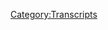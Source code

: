 {{Transcript
    | title         = [[779: January 9-12, 2004]]
    | caption       = [https://knowledgefight.libsyn.com/779-january-9-12-2004 Listen to this episode on Libsyn]
    | episodeNumber = [[779: January 9-12, 2004|779]]
    | length        = 01:35:28
}}

{{MessageBox
    | header     = Warning: Bot Generated Content
    | text       = This transcript was automatically generated by transcription software and likely contains many mistakes and misattributions. Please check the audio for definitive quotes, attribution, and context.
    | image      = N3yvass4myg91.webp
    | imagewidth = 50px
    | id         = warning
}}

{{TranscriptBlock
    | name      = Theme Song
    | timestamp = 00:00:04.000
    | text      = Red Alert. Red alert. Red alert. Red alert. Knowledge five days. Damn, Jordan, I am sweating.
}}

{{TranscriptBlock
    | name      = Theme Song
    | timestamp = 00:00:17.000
    | text      = Knowledge party.com It's time to pray. I have great respect for knowledge, knowledge. I'm sick of them posing as if they're the good guys shank me or the bad guy. Knowledge. Dan and Jordan knowledge fight need money Andy and pansy can do your shopping Andy and Ken handy in Kansas. And he started the fray and the Kansas you're on the airplanes rolling. Huge fan. I love your world knowledge by now knowledge fight.com
}}

{{TranscriptBlock
    | name      = Dan
    | timestamp = 00:00:58.000
    | text      = Hello, everybody. Welcome back now we're a couple dudes like sit around worship at the altar of saline and talk a little bit about Alex Jones. Oh, indeed we are Dan Jordan, Dan Jordan,
}}

{{TranscriptBlock
    | name      = Jordan
    | timestamp = 00:01:10.000
    | text      = quick question for you. It's pretty spot today, buddy.
}}

{{TranscriptBlock
    | name      = Dan
    | timestamp = 00:01:12.000
    | text      = My bright spot today is like thank folks who have chipped in over at our GoFundMe fundraiser. Oh, indeed. And also, this bright spot comes with a little blast. And that is that I added a note to the campaign, just to say, hey, all the buttons have been sent out. sure appreciate anybody chipping in but don't think that you're gonna you're not gonna get a button if you do the thing, right that That ship has sailed, right where I added a note on this nice little thing not knowing that when you add a note, they now have to review your fundraiser and they take it offline. Oh my gosh. So it's all pause now. So I hope by the time this episode comes out, it will actually be able to accept donations but
}}

{{TranscriptBlock
    | name      = Jordan
    | timestamp = 00:01:56.000
    | text      = I'm glad I got another way before the before the note hit
}}

{{TranscriptBlock
    | name      = Dan
    | timestamp = 00:01:59.000
    | text      = feel real dumb. I didn't know that about GoFundMe policies. But it's, you know, the thought that counts, I guess. So. Thank you to everybody. Very nice. Folks. What's your bread?
}}

{{TranscriptBlock
    | name      = Jordan
    | timestamp = 00:02:12.000
    | text      = My bright spot is this rule require a slight bit of context. My wife and I, we go to this yoga class. And there's one yoga teacher who has very clearly taken me on as a bit of a favorite is this
}}

{{TranscriptBlock
    | name      = Dan
    | timestamp = 00:02:24.000
    | text      = the folks who don't hang out with Jordan and I when there's no one else around? Right? They don't know about this? Is this the one who's a little aggro?
}}

{{TranscriptBlock
    | name      = Jordan
    | timestamp = 00:02:32.000
    | text      = No. Well, maybe I mean, I can't remember which one I've described as such, but she's like should bend really hard. She's like, borderline elderly woman who is absolutely ripped like her history is dancer Acrobat of bodybuilding. Like yeah, she's
}}

{{TranscriptBlock
    | name      = Dan
    | timestamp = 00:02:50.000
    | text      = you described one is one of the leaders as being like borderline sadistic. Yes, there is definitely not the same person. No, no. Same person. No.
}}

{{TranscriptBlock
    | name      = Jordan
    | timestamp = 00:02:59.000
    | text      = This woman is she's clearly changed, chosen me as her favorite. Right? And so my wife went one day without me. And the feeling she had of like, a medium the teacher was going like Oh, Jordan didn't come with you. And then the change in demeanor
}}

{{TranscriptBlock
    | name      = Dan
    | timestamp = 00:03:19.000
    | text      = then she got sadistic towards
}}

{{TranscriptBlock
    | name      = Jordan
    | timestamp = 00:03:20.000
    | text      = so so. I've comes home, and she proceeds to roast me for a good 1015 minutes on my subpar yoga ability. The unfairness of her choosing me all of this stuff, and it was so fucking funny. Yeah, I could not stop laughing for like 20
}}

{{TranscriptBlock
    | name      = Dan
    | timestamp = 00:03:40.000
    | text      = minutes. It's funny how you're so funny. Your wife to her life. Funny. It was incredible. How funny. Borderline Abberley lady should love me.
}}

{{TranscriptBlock
    | name      = Jordan
    | timestamp = 00:03:54.000
    | text      = I had to like leave the room for an hour to laugh.
}}

{{TranscriptBlock
    | name      = Dan
    | timestamp = 00:03:58.000
    | text      = But I bet she loved that. She was thrilled.
}}

{{TranscriptBlock
    | name      = Jordan
    | timestamp = 00:04:03.000
    | text      = No, she loved it. She won that that was great. All right, it was awesome. I couldn't have been happier. Well, that's
}}

{{TranscriptBlock
    | name      = Dan
    | timestamp = 00:04:09.000
    | text      = a lovely marriage moment to share with the audience.
}}

{{TranscriptBlock
    | name      = Jordan
    | timestamp = 00:04:14.000
    | text      = is so funny.
}}

{{TranscriptBlock
    | name      = Dan
    | timestamp = 00:04:15.000
    | text      = Good time. What's your break? But today we have episode to go over. And we're gonna be talking more in the past. Hey, we'll stick around in the past because we got to get there for the larger we're barreling towards the screen. Yes. And you know, some people I think have some negative feelings or at least they they prefer modern day episodes to the absolutely the past some people I understand that. You know, Alex's voice is really annoying in the past, but I would argue his voice on the present is pretty annoying too.
}}

{{TranscriptBlock
    | name      = Jordan
    | timestamp = 00:04:47.000
    | text      = I mean, the audio quality has changed terribly. Yeah, um,
}}

{{TranscriptBlock
    | name      = Dan
    | timestamp = 00:04:51.000
    | text      = but I think that there's meat on bones in the past. I just I think there's a couple of things that we get talk about in this episode that are so far afield from anything that comes up in the present day stuff. That it's just it's it's the difference between a good and a bad improv suggestion. You know what I mean?
}}

{{TranscriptBlock
    | name      = Jordan
    | timestamp = 00:05:12.000
    | text      = Yeah, no, I feel like we're at every episode we do we're trying to bring you the best episode possible. And I'll tell you what you may want you may think you want a present day Alex episode but then if you get it you might find I wish we had gone into the past right and then you know, trust Dan, with your goddamn choices.
}}

{{TranscriptBlock
    | name      = Dan
    | timestamp = 00:05:34.000
    | text      = And you know, look well, we will talk about the present as soon as Alex Jones is dot live
}}

{{TranscriptBlock
    | name      = Jordan
    | timestamp = 00:05:41.000
    | text      = back online as long as that painting show is still in the in the work. We will keep
}}

{{TranscriptBlock
    | name      = Dan
    | timestamp = 00:05:45.000
    | text      = everyone posted on that. Yeah, we'll be back in the present but like this need to get to the screen for the live show. Crucial. Holy shit. Yeah. Because otherwise I got nothing.
}}

{{TranscriptBlock
    | name      = Jordan
    | timestamp = 00:05:56.000
    | text      = Yeah, no. It is. It is absolutely necessary. Or we will have a weird Friday night. We'll just let DJ Dan Turkey play for the entire show. That would be an option. Yeah, people would love that.
}}

{{TranscriptBlock
    | name      = Dan
    | timestamp = 00:06:10.000
    | text      = So today, we're gonna be talking about January 9 through 12th 2004. This is a Friday and a Monday. The weekend shot not involved. Gotcha. Like I said, there's some amazing stuff that goes down on this episode. A lot of immigrant hating and some weirdos. Sure. And the last clip, I think is spectacular and revelatory in a way that will blow mind. Wow. So we'll get down to business on this and when
}}

{{TranscriptBlock
    | name      = Jordan
    | timestamp = 00:06:39.000
    | text      = you tease things, it's dangerous. I'm
}}

{{TranscriptBlock
    | name      = Dan
    | timestamp = 00:06:42.000
    | text      = pretty big. This is nuts. All right. Um, but before we get down to business, let's take a little moment say hello to somebody. Whoa, that's great idea. So first 90s cartoons are fabulous. You guys are just like Norbert and Daggett from angry beavers. Check it out. Thank you so much. You are now ballsy Wong.
}}

{{TranscriptBlock
    | name      = Theme Song
    | timestamp = 00:06:59.000
    | text      = I'm a policy wonk.
}}

{{TranscriptBlock
    | name      = Jordan
    | timestamp = 00:07:00.000
    | text      = Thank you very much. I always assumed we were real monsters.
}}

{{TranscriptBlock
    | name      = Dan
    | timestamp = 00:07:04.000
    | text      = I assumed we were Mr. Peabody and that kid that one is really hard to avoid. That was not a 90s cartoon. That one's pretty much dead on that'd be word cat dog. I don't know I these are outside of my cartoon room. I don't think I ever watched angry beaver. Well,
}}

{{TranscriptBlock
    | name      = Jordan
    | timestamp = 00:07:20.000
    | text      = I'll tell you what, we're not X Men Ren and Stimpy. We are definitely not Ren and Stimpy.
}}

{{TranscriptBlock
    | name      = Dan
    | timestamp = 00:07:24.000
    | text      = Next late night, Cooper Jones, thank you so much for an hour policy walk.
}}

{{TranscriptBlock
    | name      = Alex Jones
    | timestamp = 00:07:28.000
    | text      = I'm a policy wonk. Thank you very much.
}}

{{TranscriptBlock
    | name      = Dan
    | timestamp = 00:07:30.000
    | text      = Next, Matt in Toronto, proudly conducting globalist mind control experiments on my unsuspecting suburban neighbors. Thank you so much. You are now policy wonk.
}}

{{TranscriptBlock
    | name      = Theme Song
    | timestamp = 00:07:38.000
    | text      = I'm a policy wonk,
}}

{{TranscriptBlock
    | name      = Jordan
    | timestamp = 00:07:39.000
    | text      = thank you very much.
}}

{{TranscriptBlock
    | name      = Dan
    | timestamp = 00:07:40.000
    | text      = Next, Alex lost his neck in the info war. Thank you so much for an hour policy. Well,
}}

{{TranscriptBlock
    | name      = Theme Song
    | timestamp = 00:07:44.000
    | text      = I'm a policy wonk.
}}

{{TranscriptBlock
    | name      = Jordan
    | timestamp = 00:07:45.000
    | text      = Thank you very much.
}}

{{TranscriptBlock
    | name      = Dan
    | timestamp = 00:07:46.000
    | text      = And hello, I've been trying to contact you regarding your vehicles limited woke insurance. Thank you so much for now policy walk. I'm a policy. Thank you very much. And we got a couple of technocrats in the mix Jordan. First the pirated NFT of Roger stones, presidential pardon and thank you so much. You are now a technocrat and non Christian Christian also known as more Damn, you have rised above your enemies. You may not quit tomorrow, you can take as many breaks as you need. Thank you so much. You're now a technocrat.
}}

{{TranscriptBlock
    | name      = Theme Song
    | timestamp = 00:08:15.000
    | text      = I'm a policy wonk. Telling you brilliant someone someone sodomized sent me a bucket of poop daddy sharp. Jar Jar Binks has a Caribbean black action.
}}

{{TranscriptBlock
    | name      = Unknown Speaker
    | timestamp = 00:08:28.000
    | text      = He's a loser.
}}

{{TranscriptBlock
    | name      = Theme Song
    | timestamp = 00:08:30.000
    | text      = Little little teeny baby. I don't want to hate black people. I renounced Jesus Christ. Thank
}}

{{TranscriptBlock
    | name      = Dan
    | timestamp = 00:08:35.000
    | text      = you so much.
}}

{{TranscriptBlock
    | name      = Jordan
    | timestamp = 00:08:36.000
    | text      = Thank you very much now,
}}

{{TranscriptBlock
    | name      = Dan
    | timestamp = 00:08:37.000
    | text      = we've jumped in. In 2004 January 2004. And we're in a situation where apparently the bath party is still in charge. Really? Well we haven't gotten an update on Oh, okay. You know it
}}

{{TranscriptBlock
    | name      = Jordan
    | timestamp = 00:08:48.000
    | text      = was gonna say we were gonna get an update details still
}}

{{TranscriptBlock
    | name      = Dan
    | timestamp = 00:08:51.000
    | text      = hanging in the air. Okay, I haven't gotten any kind of correction are best we know. They are still should run and shop. We also are in a situation where the Democratic primaries are heating up quite a bit true. And Alex is not talking about it at all. No, there is compared to how obsessed he is now with like electoral politics on the present day. He does not give a single fuck. At this point.
}}

{{TranscriptBlock
    | name      = Jordan
    | timestamp = 00:09:18.000
    | text      = Do you know what do you know? It's crazy. I feel like it makes sense in that, like, people when they get older, they care more about voting. That's been the stereotype in America for how many years
}}

{{TranscriptBlock
    | name      = Dan
    | timestamp = 00:09:31.000
    | text      = might be the case. But I think I mean, I still think voting is important now. But like, I think I cared more when I was younger.
}}

{{TranscriptBlock
    | name      = Unknown Speaker
    | timestamp = 00:09:41.000
    | text      = I agree with you.
}}

{{TranscriptBlock
    | name      = Dan
    | timestamp = 00:09:43.000
    | text      = But then again, I wasn't I wasn't inundated with like an entire world of people who no matter what the election result is they'll claim they want Sure Sure. Sure. Sure. So that kind of has a little bit of demotivating. Right.
}}

{{TranscriptBlock
    | name      = Jordan
    | timestamp = 00:09:55.000
    | text      = We were raised in a world where if you stolen election, the polite thing to do was pretend that it wasn't stolen by the Supreme Court
}}

{{TranscriptBlock
    | name      = Dan
    | timestamp = 00:10:02.000
    | text      = right and at least get the Supreme Court to like go to junk. Yeah, yeah, get a stamp. But it is just it's wild to me to be listening to this and knowing what's going on in like the news and like normal news shows, and it just completely absent from Alex's coverage. Pretty wild.
}}

{{TranscriptBlock
    | name      = Jordan
    | timestamp = 00:10:20.000
    | text      = Yeah, I mean, especially because people didn't know about it back then. You know, like in the in the current world we live in we know about the the incursions of the insanity upon the on the real world back then. This whole area was untouched. Well, but no,
}}

{{TranscriptBlock
    | name      = Dan
    | timestamp = 00:10:37.000
    | text      = but but also even more than that. This is what Alex is supposed to be. Yeah, you know what I mean? Hey,
}}

{{TranscriptBlock
    | name      = Jordan
    | timestamp = 00:10:43.000
    | text      = this field is above the left right paradigm at this point in time is right.
}}

{{TranscriptBlock
    | name      = Dan
    | timestamp = 00:10:46.000
    | text      = Yeah, he's not meddling around and talking about the dynamics of the Democratic primary or Hillary's gonna run or whatever the fuck he would be doing at this point.
}}

{{TranscriptBlock
    | name      = Jordan
    | timestamp = 00:10:56.000
    | text      = They're all globalists should have been his guiding light from day one day one. politic Yeah, except grandpa day one everyone in politics is a globalist regardless of whether or not I think they're on my stand. Anybody
}}

{{TranscriptBlock
    | name      = Dan
    | timestamp = 00:11:09.000
    | text      = who's related to Ron Paul Yeah, and and but it only makes the good politicians or Paul family members.
}}

{{TranscriptBlock
    | name      = Jordan
    | timestamp = 00:11:16.000
    | text      = But it makes sense for him because the only people that he would like in his worldview, Muslim by definition, be deceiving him for the globalists, you know, like, like a like a Trump or whatever. That is so attractive to Alex. That's clearly a plant, you know, it's made to fuck him up.
}}

{{TranscriptBlock
    | name      = Dan
    | timestamp = 00:11:37.000
    | text      = Well, and the other side of it is that if if someone is the real McCoy they by definition can't win. Exactly. So you always
}}

{{TranscriptBlock
    | name      = Jordan
    | timestamp = 00:11:48.000
    | text      = Yeah, cuz the globalist won't allow them to win. So
}}

{{TranscriptBlock
    | name      = Dan
    | timestamp = 00:11:51.000
    | text      = why get caught up in the system? You know, saying it's a it's a self defeating thing to care about electoral politics. If you're Alex, and it makes sense at this point. Yep. Fuck bush. I don't care about the primary. Who cares? I'm with you. So anyway, Alex begins on January 9 here talking about Saddam. Sure. There's some news. How's he doing? For the last
}}

{{TranscriptBlock
    | name      = Alex Jones
    | timestamp = 00:12:10.000
    | text      = 30 minutes, the latest info on Saddam Hussein supposedly having cancer and some of his top minions being killed. I hope he doesn't get killed. custody. We're just controlled by the parasite like
}}

{{TranscriptBlock
    | name      = Jordan
    | timestamp = 00:12:26.000
    | text      = scalar attack?
}}

{{TranscriptBlock
    | name      = Dan
    | timestamp = 00:12:50.000
    | text      = Boy so this is the second time in about a week or two that Alex's feed has just abruptly dropped in the middle of him saying a word. Yeah. Both times that revolution song plays? Yeah. That tells me that this is like an automatic thing that I set up, where if he goes offline that track kicks in because he has a feed that goes to Genesis communication, right? And so like, if his connection to that feed gets cut off, the Genesis must start playing the song. Right, right. Yeah, that's how the relay is set. Stop gap. Yeah, I would have brought this up the last time that it happened, because it's so jarring. But it was in that No Man's Land of boring episodes. And his response actually was pretty chill. He laughed at often said that that happens sometimes made it clear that people shouldn't think it was any kind of an attempt to take him off air. Like nowadays, any tech problems. That's a globalist attack, even if it's just the crew playing the wrong clip. So Alex being so cool about a pretty severe tech issue was notable, but not really all that interesting. Yeah. Now we have a second data point. So we have to see how he reacts to this one. Well, it's fine. What do you think, you know, some of the dynamics here? Oh, man, how do you think he's gonna respond? Is it a conspiracy? Is it not? Well,
}}

{{TranscriptBlock
    | name      = Jordan
    | timestamp = 00:14:05.000
    | text      = one first and most important part, they chose that song specifically because we're Alex to be taken off by the globalists. That is an appropriate song to play.
}}

{{TranscriptBlock
    | name      = Dan
    | timestamp = 00:14:16.000
    | text      = I think it's also royalty free. Well, let's be and maybe be generous maybe it's like one of the like, weird Patriot friends of Alex didn't want to promote good
}}

{{TranscriptBlock
    | name      = Jordan
    | timestamp = 00:14:26.000
    | text      = bait. I'm gonna say that he is annoyed. I'm gonna say he's frustrated and he says I can't believe this is still happening. That's my guess. My guess is still happening. So
}}

{{TranscriptBlock
    | name      = Dan
    | timestamp = 00:14:37.000
    | text      = like incompetent.
}}

{{TranscriptBlock
    | name      = Jordan
    | timestamp = 00:14:39.000
    | text      = Yes. Okay. Yeah. Yeah. First time is a mistake. That happens second time now it's incompetence. Well,
}}

{{TranscriptBlock
    | name      = Dan
    | timestamp = 00:14:46.000
    | text      = here's where we land. So many. We had last ones before. Now
}}

{{TranscriptBlock
    | name      = Alex Jones
    | timestamp = 00:15:16.000
    | text      = Alright, folks, we're back live. And when I got to the studio today, I noticed the phone company was doing something with the different digital lines. And there's no one from the phone company outside the office. There's just a black wire strong running right along the side of my office. All right. So that's the connection up to Minnesota and the folks running the show on the satellite. uplinks will maybe have more than one life, have the show today and have Glen Spencer on and to have Joel Skousen, and Keith Parker, and of course, Paul Watson. And if we keep having problems, I'm gonna jump in the car and drive 80 miles an hour to the other studio, oops, never happens once or twice a year, and now it's happening. And I'm beginning to think it's deliberate. In fact, the British media caught it on tape, I'm sorry, about three years ago. They were here in Austin. And there were people that quote didn't work for the phone company, continually in the big box down the road every day when I went on the air. So one day I started running the song I went on air drove down and caught the guy in there. Another time I had somebody walk up the side of the studio, and there was just a cut wire out there. They just cut the the digital line. Oh, yeah, there's not a New World Order, folks. What? There's no such thing as that.
}}

{{TranscriptBlock
    | name      = Dan
    | timestamp = 00:16:36.000
    | text      = So I guess it's a conspiracy after
}}

{{TranscriptBlock
    | name      = Jordan
    | timestamp = 00:16:38.000
    | text      = Yeah, I was gonna say I felt like I was I was on it for a little bit. And then it went to be
}}

{{TranscriptBlock
    | name      = Dan
    | timestamp = 00:16:45.000
    | text      = somebody always at the box. Yep. Yep. Yeah. Yeah, I was disappointed by this. I really appreciated his just being like, as tech stuff happens. We're not the biggest show in the world. I got an uplink to Minnesota. That's, that's how the show ends up getting there. And, you know, whatever. Now he's got to because it's happening more. He's got a
}}

{{TranscriptBlock
    | name      = Jordan
    | timestamp = 00:17:04.000
    | text      = the smallest amount of humility goes a long way.
}}

{{TranscriptBlock
    | name      = Dan
    | timestamp = 00:17:08.000
    | text      = It does. It does, but it doesn't stick around. It turns out that well, that's why it goes a long way because it's very rare. Also the British media. I think he's talking about Jon Ronson. Yeah, that would make way more sense. So we got maybe we should call John and see if he can. Onwards. Oh, that'd be fun. If
}}

{{TranscriptBlock
    | name      = Jordan
    | timestamp = 00:17:23.000
    | text      = we had John on as a guest for a 2003 of us. John, what was it like back in 2003 into olden times,
}}

{{TranscriptBlock
    | name      = Dan
    | timestamp = 00:17:29.000
    | text      = did you catch saboteur trying to take out so I imagine not. Anyway, we get to this Saddam story, right. There's a big story about Saddam and his his cancer,
}}

{{TranscriptBlock
    | name      = Alex Jones
    | timestamp = 00:17:41.000
    | text      = reports of dominance. Shane has cancer and this was announced on some of the Asian television channels in Taiwan and other areas and we did find a news article. Out of the Sophie morning news report. Saddam Hussein has cancer the ultimate Iraqi dictator who was currently under custody with the coalition forces suffers from cancer of lymph glands. Of course, it's super fast and terminal to Lady alna. OB daily reads, citing an Iraqi official, according to the daily the diseases in an advanced state, so doctors predict the former dictator would probably live a couple of years more doctors came out with the fatal diagnosis while making thorough medical checks of Saddam Hussein, that is captured near the hometown to Crete in December 2003. Allegations of Saddam Hussein's illness appeared during the military campaign in Iraq last year, when one of his private doctors residing in Syria claimed that the former dictator suffer from cancer. Oh, how convenient just like, just like in about a week and a half after the announcement, Jack Ruby dropped dead from super fast cancer, kind of like the Shah was fine and got flown into England died real quick of that fast cancer, but I'm sure he really does habit and just the coincidence of guards and guards.
}}

{{TranscriptBlock
    | name      = Dan
    | timestamp = 00:18:58.000
    | text      = So the obvious implication here is that the globalists gave these people fast acting cancers to kill them as a way of covering up how they were the ones pulling the strings behind people like the Shah, Jack Ruby, I guess Jack Ruby stood trial and then three years later, he was diagnosed with lung cancer so quick, he died of a pulmonary embolism likely related to that cancer, which isn't necessarily suspicious. He was going to get a new trial, but it wasn't really a question whether or not he killed Oswald. It was just a matter of whether he acted Premeditatedly. And if his death sentence was appropriate, yeah, the Shah died in 1980. But he'd been diagnosed privately with cancer as early as 1974. Right. As verse Saddam, there's nothing. There's reporting going back to at least 1996 The doctors had been treating him for lymphatic cancer. Then in 2000, there was a string of stories about the reports that Saddam was secretly ill but of course, a lot of this was very difficult to reach any concrete conclusion on opposition forces were often cited as the source of that Intel and the Baghdad embassy would deny the stories which all make sense Right, the opposition would want to paint Saddam has weakened, and the embassy would be concerned about the effect that of disclosing Saddam having cancer. What could that do to the oil market course? It's not clear if he had cancer, and he refused to have a biopsy after he was captured. But it is possible that he did have cancer, because there's definitely a family history. Yeah, sure. He was tried and then executed in 2006. So whatever smarmy bullshit Alex is trying to imply really doesn't make any sense. And it's just another example of how horrible his prediction track record is.
}}

{{TranscriptBlock
    | name      = Jordan
    | timestamp = 00:20:29.000
    | text      = It is. It is funny. It is very funny to me the idea of Saddam being captured, and then a doctor taking a biopsy and being like, listen, Saddam, this has never happened to me before. You have fatal cancer and stuff. But that's the least of your problems. Right? How crazy is that? Like, it's almost a good news diagnosis for you to fatal games. Like what does it matter at this point, right? Who fucking cares?
}}

{{TranscriptBlock
    | name      = Dan
    | timestamp = 00:20:54.000
    | text      = Good news, bad news. The bad news is you're going to be executed when you're trying. Good news is your cancer.
}}

{{TranscriptBlock
    | name      = Jordan
    | timestamp = 00:21:01.000
    | text      = You have cancer so narratively.
}}

{{TranscriptBlock
    | name      = Dan
    | timestamp = 00:21:04.000
    | text      = Also, I just love Alex being smug and talking this shit. Well, in reality, he doesn't seem to know that these reports of Saddam having cancer it's nothing really new. It's, you know, seven years history of these reports coming out. Yeah. If he's going to cover this story, you'd think he would have an awareness that this isn't news, but he's acting like it's coming out of nowhere to conveniently get Saddam out of the way quick, right? This is just a sad display of like, pretend expertise. Yep. So what happens when you just skim these headlines and then make up stories about shit?
}}

{{TranscriptBlock
    | name      = Jordan
    | timestamp = 00:21:34.000
    | text      = Yeah, yeah. It's, it would be nice for the people who say things, it would be nice if there was not an inverse relationship between the confidence with which you say something, and how much you know about it. That is a huge issue for most of humanity. It
}}

{{TranscriptBlock
    | name      = Dan
    | timestamp = 00:21:49.000
    | text      = is. Yeah, it definitely is. Oh. So it's not just the DOM. It's also associates of his that need to be discussed.
}}

{{TranscriptBlock
    | name      = Alex Jones
    | timestamp = 00:21:59.000
    | text      = Also, unofficial sources to owl Baba Saddam's presidential secretary dies in US custody. And there are metod reports here of them killing people with electric shocks so powerful. They're killing them. They're putting them into commerce. Yeah,
}}

{{TranscriptBlock
    | name      = Jordan
    | timestamp = 00:22:15.000
    | text      = we only reserve that prison was on
}}

{{TranscriptBlock
    | name      = Alex Jones
    | timestamp = 00:22:17.000
    | text      = it she it's like the latest hairstyle or, or clothing. Push it's it's just wonderful. It's a torture sheet.
}}

{{TranscriptBlock
    | name      = Dan
    | timestamp = 00:22:29.000
    | text      = So this is a story that Alex is reading from rents.com, which is a website run by nutball. Conspiracy theorists, Jeff rents who happens to hate Alex field has mutual okay, this story is about a bit out too creepy, who was Saddam secretary, but it's also not true. Or at least the reports that he was killed in US custody aren't true. He was tried and then executed in 2012. As we see with just about everything involving his Iraq coverage, Alex is a really bad source of information. He's not someone with any journalistic standards. So you wouldn't expect him to resist covering the story on that count. But he loves to pretend that his gut instincts are so precise and always accurate. So you would think you would have picked up a cent on this. Maybe Maybe there's nothing to fact check now. But his gut, which 99% accurate
}}

{{TranscriptBlock
    | name      = Jordan
    | timestamp = 00:23:16.000
    | text      = would basically since this whole article he's reading is clearly like not the usual like it's a website devoted to the many different productions of rent, I assume rents. So rents
}}

{{TranscriptBlock
    | name      = Dan
    | timestamp = 00:23:29.000
    | text      = are E M S. E. I understand. Look, you know how many?
}}

{{TranscriptBlock
    | name      = Jordan
    | timestamp = 00:23:36.000
    | text      = I don't feel shame. Yeah, how
}}

{{TranscriptBlock
    | name      = Dan
    | timestamp = 00:23:37.000
    | text      = many productions are bad? Tons of them? 525,000.
}}

{{TranscriptBlock
    | name      = Jordan
    | timestamp = 00:23:41.000
    | text      = You got me? Well done. You when you in this round? You didn't think I do that? I didn't see it coming. I didn't see it coming.
}}

{{TranscriptBlock
    | name      = Dan
    | timestamp = 00:23:50.000
    | text      = I only know that song because the movie rent came out when I worked at a movie theater. Yeah. And during the credits that's on like, four times a bad check.
}}

{{TranscriptBlock
    | name      = Jordan
    | timestamp = 00:24:01.000
    | text      = Gotcha. Who? Now can you do that as good as wild 125? DJ man
}}

{{TranscriptBlock
    | name      = Dan
    | timestamp = 00:24:09.000
    | text      = do you measure? You ran the live?
}}

{{TranscriptBlock
    | name      = Jordan
    | timestamp = 00:24:13.000
    | text      = Oh, yeah. I don't know any more than that. That's plenty. That's more than anyone needs.
}}

{{TranscriptBlock
    | name      = Dan
    | timestamp = 00:24:22.000
    | text      = So there's a lot of immigrant and border related issues on this. Actually, both of these episodes. Yeah, they're gonna be covering, as Alex had some complaints about Americans in Mexico.
}}

{{TranscriptBlock
    | name      = Alex Jones
    | timestamp = 00:24:36.000
    | text      = A nation is not a nation. It's not a country, a sovereign entity unless it has borders. I have lived my entire life in Texas. My ancestors fought and died and are on the memorial. Fighting the Mexican dictator of Santa Ana. And when you go to Mexico, if you look like you have money. In some of the tourist areas, they leave you alone down south on the coast. But if you go down south over the Texas border, you'll be treated with hatred, you will be called names by the police. They will write your wife right in front of you, I'm sorry, what eats you up? They will take you to the jail, they will extort hundreds of 1000s of dollars out of you. This is what they do. In fact, almost everyone I know has been rousted has been harried has been fed on. If you try to come to their country illegal, you're lucky if they don't kick your guts out. But that's okay. That's loving and good. You're not going to find the ACLU or the Southern Poverty Law Center going after Wait, the corrupt officials over there?
}}

{{TranscriptBlock
    | name      = Dan
    | timestamp = 00:25:43.000
    | text      = Sure.
}}

{{TranscriptBlock
    | name      = Jordan
    | timestamp = 00:25:44.000
    | text      = Wait, is his point we should treat them worse because their treatment is bad?
}}

{{TranscriptBlock
    | name      = Dan
    | timestamp = 00:25:49.000
    | text      = Ah. Well, I mean, I think you probably resist that that freezing. I think he would say we shouldn't treat them as well.
}}

{{TranscriptBlock
    | name      = Jordan
    | timestamp = 00:25:58.000
    | text      = Right. Right. But I mean, what he's saying is they treat them bad. So we should be more like the bad people or they
}}

{{TranscriptBlock
    | name      = Dan
    | timestamp = 00:26:03.000
    | text      = treat Americans bad. Right? We shouldn't treat them as well. Not that we should
}}

{{TranscriptBlock
    | name      = Jordan
    | timestamp = 00:26:07.000
    | text      = treat them worse. No, that is exactly what Ababa as well mean. No, they treat they're the bad guys. So we should also be the bad guys this
}}

{{TranscriptBlock
    | name      = Dan
    | timestamp = 00:26:17.000
    | text      = glass half full glass half full. I really feel like I know there's some crime in Mexico to corruption. But I think Alex might be overselling things a little bit. He's acting like it's just a free for all purge,
}}

{{TranscriptBlock
    | name      = Jordan
    | timestamp = 00:26:29.000
    | text      = you know, when they take the low road, we should destroy that road by building a tunnel underneath it. Yeah, that makes sense.
}}

{{TranscriptBlock
    | name      = Dan
    | timestamp = 00:26:37.000
    | text      = Also, it's absolutely not the place of the ACLU or SPLC. To step in with cases where an American citizen is detained in a foreign country. You don't have the same legal protections in other countries that you may have here. And your citizenship is not a shield that you can use to avoid other countries laws. And a situation when a US citizen is arrested in another country, they should contact the consulate or the US Embassy. We'll be able to help them in some general ways and connect them with a local attorney who speaks English and go from their way Sparta, the ACLU and SPLC are groups that are involved with civil liberties, which you don't necessarily have when you're on foreign soil depending on what their laws are. Yeah, that's an issue. So Alex has this guy Glenn Spencer on sure sucks. He has been on before we've talked about him a bit. He's a big time. Pizza shed border. Vigilante ish type. Craig Wright likes to fly drones around Cheyenne, like find people crossing the border, what have you and then
}}

{{TranscriptBlock
    | name      = Jordan
    | timestamp = 00:27:34.000
    | text      = analyze stories. He's a guy trying to get a body count for himself.
}}

{{TranscriptBlock
    | name      = Dan
    | timestamp = 00:27:38.000
    | text      = glass half full blast. There we go. So anyway, hear, here he comes.
}}

{{TranscriptBlock
    | name      = Alex Jones
    | timestamp = 00:27:43.000
    | text      = So here to talk with us for the next 45 minutes about this high treason. And how the Neo cons are trying to spin this Oh, it's just political. Is Glenn Spencer of America. patrol.com, the premier organization, no compromise, telling it like it is Glenn, good to have you on.
}}

{{TranscriptBlock
    | name      = Glenn Spencer
    | timestamp = 00:28:03.000
    | text      = It's good to talk to you again.
}}

{{TranscriptBlock
    | name      = Alex Jones
    | timestamp = 00:28:06.000
    | text      = You know, we've been desensitized to this over the years knowing that they were planning to this isn't like the embassies of the past where they just give amnesty to those that are here. This is everybody in perpetuity. But this is finally getting the dumbbells to wake up. But now the neocon some of them are trying to pacify them. Give us give us the picture of what's going on?
}}

{{TranscriptBlock
    | name      = Glenn Spencer
    | timestamp = 00:28:27.000
    | text      = Well, I think you know, we started coming, we saw the trial balloons drifting through the clouds. When Secretary of Homeland Security rich a few weeks ago said that these people should be legalized. We knew it was coming. Actually, I knew it. Right after George Bush was elected. But he said, we have to make and this was in the newspapers of three years ago. This month, he said we have to make migration, safe and orderly. When I read that I knew we were all in trouble. Since illegal immigration is already safe and orderly as your time he only could be talking about illegal immigration. And that at the time, three years ago, told me that George Bush was an open borders, globalist ready to sacrifice the country on the altar of globalism. And I was right. Wow, been
}}

{{TranscriptBlock
    | name      = Dan
    | timestamp = 00:29:28.000
    | text      = proven right. Yeah, that sounds right. So Glen Spencer is an old time xenophobic bigot and his pretend concerns about immigration are not things I take particularly seriously. George W. Bush's presidency was a time of steeply decreased numbers of naturalizations of immigrants, and there was no massive amnesty offered to undocumented immigrants within the country. Like was done in 1986. Yeah, until his fairly recent death, Spencer used drones and other tech to stock and vigilante patrol areas around the border. He was a pile of shit. I've probably brought this up before but just in case I haven't I wanted to talk about a 2008 column he wrote for American patrol. It's titled quote, speaking the Unspeakable is Jew controlled Hollywood brainwashing America. There we go. I was waiting for that in the piece. He claims that he used to hang out with Hollywood elites and dine with the likes of Harrison Ford. And though through that he he learned that all the Hollywood folks were actually America hating globalist commies. Seeing this, the new Ford movie crossing over made him reflect on those days. And he opened up the paper, he you know,
}}

{{TranscriptBlock
    | name      = Jordan
    | timestamp = 00:30:34.000
    | text      = so he's the only person who cared about the movie crossing. Oh, yeah.
}}

{{TranscriptBlock
    | name      = Dan
    | timestamp = 00:30:38.000
    | text      = Okay, it made him wistful for those days dined with Harrison for one, one guy, so he opened up the newspaper one day, sure. After I had put quotes after I had posted the story about Ford, I ran into an op ed piece on the LA Times how Jewish is Hollywood? In it, the Jewish author proves that Jews do in fact control Hollywood share. The Op Ed he's talking about as a satirical op ed written by noted humorous Joel Stein, the article launches off from an ADL poll that found that only 22% of Americans thought Jews controlled Hollywood, right. And Joel thought that number was way too low. Yeah, one of the tip offs that maybe this isn't an article you should be taking as a sincere source about anything is the clear humor base tone, like in this part, quote, I've taken it upon myself to reconvince America that Jews run Hollywood by launching a public relations campaign because that's what we do best. I'm weighing several slogans including Hollywood more Jewish than ever Hollywood from the people who brought you the Bible. And Hollywood if you enjoy TV and movies, then you probably like Jews, after all. He's clearly just look at the body of Joel Stein's work. rediculous. Yeah, yep. So also towards
}}

{{TranscriptBlock
    | name      = Jordan
    | timestamp = 00:31:50.000
    | text      = any evidence that satire means nothing. It's that people on the people who you're satirizing are like, I can't believe I can't believe they would say something true like this.
}}

{{TranscriptBlock
    | name      = Dan
    | timestamp = 00:32:00.000
    | text      = Yeah. Also, it's worth noting that at the bottom of Spencer's article, he links to an article called, quote, understanding Jewish influence by a guy named Kevin McDonald, who's a real anti semitic piece of shit. McDonald once wrote, quote, Christianity was an uncontested part of public culture until large scale Jewish immigration in the early 20th century, the immigration laws were biased in favor of Europeans until 1965, when the long Jewish campaign to change them finally succeeded.
}}

{{TranscriptBlock
    | name      = Jordan
    | timestamp = 00:32:28.000
    | text      = Wow. And that's how kids in the hall came about. Hmm.
}}

{{TranscriptBlock
    | name      = Dan
    | timestamp = 00:32:33.000
    | text      = The reference to 1965 is about the Immigration and Nationality Act of 1965, which many called the heart cellar act. This Immigration Reform Act got rid of the national origins based quota that was in place previously, much of the ideology for the quota system was based on the then popular ideology of eugenics and was meant to ensure an overwhelming white majority in the US population. Yeah, continuously. Yeah, the new paradigm of immigration admissions was not designed to create a non white majority in the US. In fact, there were attempts to place stipulations in the bill that they thought would limit the ability of the bill to increase non white immigration, there were various little things that were slipped in. But in the end, it turned out there were a lot of people from the eastern hemisphere that were wanting to come here and we're being barred from doing so based on blood quotas. And now that these blood quotas were gone, they were trying to come in to the land of opportunity. Anyway, the reason I bring this up is that it's a really big conspiracy and white nationalist and neo Nazi circles that the Jews plan to use the heart cellar act to bring in masses of non white people to the United States as an attack on the white population. It's a piece that's behind the great replacement ship ideas. Yeah, anyway, this is clearly McDonald's point. And this implicates Glenn Spencer fairly heavily because his primary issue is harassing immigrants at the border. He has no relevance to any public conversation except in terms of immigration issues. So to see his article using Kevin McDonald as a source on how to understand Jewish influence, it's hard to believe that he doesn't also subscribe to some of MacDonald's ideas about the Jewish influence on immigration law. Yeah, my point is that Glen Spencer is at best a white nationalist who used a Joel Stein column he didn't get to justify publishing his own anti semitic Drash all in all pretty perfect guests for Alex Yeah, right on board with the info war.
}}

{{TranscriptBlock
    | name      = Jordan
    | timestamp = 00:34:25.000
    | text      = Yep. Yep. sucks a little a little too too much in the wheelhouse and guess what's in the it's right, it's belt high. He's belt high,
}}

{{TranscriptBlock
    | name      = Dan
    | timestamp = 00:34:34.000
    | text      = slow ball and guess what? He's the second worst border vigilante we're going to talk about today.
}}

{{TranscriptBlock
    | name      = Jordan
    | timestamp = 00:34:40.000
    | text      = Great Great. Great Great. Yeah, great. Yep. I love people who are like this arbitrary made up line of land that we stole from another country is mind by right and I'll kill people for it. Makes perfect sense. wouldn't like that. Oh, no, it makes perfect sense.
}}

{{TranscriptBlock
    | name      = Dan
    | timestamp = 00:34:57.000
    | text      = Now, I always like to see the positive and people Why don't put okay, my No. And I actually agree with you trying to set up a humorous premise. Much like Joel Stein might sit directly. So I'm trying to say something positive about glad Spencer. And that is he is one of the only guests that I've ever seen show up on Info Wars with clips ready? Oh,
}}

{{TranscriptBlock
    | name      = Jordan
    | timestamp = 00:35:21.000
    | text      = shit, he's he's done a homework. He plays a clip. He's done a homework show.
}}

{{TranscriptBlock
    | name      = Dan
    | timestamp = 00:35:25.000
    | text      = He's complaining about the former president of Mexico. And he has a clip.
}}

{{TranscriptBlock
    | name      = Glenn Spencer
    | timestamp = 00:35:30.000
    | text      = And what we have been talking about you and I've been talking about for years, is the Mexican conquest of the Southwest. The conquest of Athlon.
}}

{{TranscriptBlock
    | name      = Alex Jones
    | timestamp = 00:35:40.000
    | text      = And their president say that now,
}}

{{TranscriptBlock
    | name      = Glenn Spencer
    | timestamp = 00:35:43.000
    | text      = yes, in the land, they all leave it. Here he is. Here is the president of Mexico, they just that proudly affirm that the Mexican nation extends beyond the territory enclosed by its borders. And that Mexican migrants are an important, a very important part of that was then President Nestos the deal of Mexico 1997 speaking in Chicago,
}}

{{TranscriptBlock
    | name      = Jordan
    | timestamp = 00:36:15.000
    | text      = I think 97
}}

{{TranscriptBlock
    | name      = Dan
    | timestamp = 00:36:16.000
    | text      = I think Glenn's doing a better job of hosting than Alex's now there are worse. Yeah. So I went and I watched this whole speech and the part of the Glenn is using here is wildly out of context. He was talking about how the Mexican government has a duty to help protect the rights of immigrants to the United States from Mexico and how he had just championed legislation to allow immigrants from Mexico to retain their Mexican citizenship, even if they pursue American citizenship. Yeah, that's such a really smart and good Glenn's interpretation of this as an admission that the former Mexican president wanted to use immigrants to re colonize the Southwest is way off base. It's a lesson formed by this speech and more by his flagrant hatred of non white immigrants.
}}

{{TranscriptBlock
    | name      = Jordan
    | timestamp = 00:36:57.000
    | text      = Yeah, you can't really recolonize something that you didn't colonize
}}

{{TranscriptBlock
    | name      = Dan
    | timestamp = 00:37:04.000
    | text      = the first in the first place, but has been colonized and Right,
}}

{{TranscriptBlock
    | name      = Jordan
    | timestamp = 00:37:08.000
    | text      = right. So you would be uncolonized in it. So that would probably undercut his argument that they were that they're doing bad.
}}

{{TranscriptBlock
    | name      = Dan
    | timestamp = 00:37:15.000
    | text      = I don't think he would hear that argument. I don't think you would either. And we would be able to figure that out, but he died fairly recent. So
}}

{{TranscriptBlock
    | name      = Jordan
    | timestamp = 00:37:21.000
    | text      = let me ask you a question, sir. Okay, so if Mexico does take, let's say, New Mexico, they take New Mexico, right. Okay. You would be mad that they took what you thought was your land. Right? And you would want to take it back? Shouldn't
}}

{{TranscriptBlock
    | name      = Dan
    | timestamp = 00:37:38.000
    | text      = Alex really want to change the name of New Mexico? You would think? Or maybe he thinks it's like a like a? Like a haha, we got the New Mexico as part of us,
}}

{{TranscriptBlock
    | name      = Jordan
    | timestamp = 00:37:50.000
    | text      = it does feel a little bit weird. For us to also have a state that's called New Mexico and be like no Mexicans here. It's very weird. Well, that's
}}

{{TranscriptBlock
    | name      = Dan
    | timestamp = 00:37:59.000
    | text      = the way Alex I'm glad Spencer want it. Yep. Anyway, Glenn sucks.
}}

{{TranscriptBlock
    | name      = Glenn Spencer
    | timestamp = 00:38:04.000
    | text      = Mexico has never had immigration. They've never been a melting pot, they've never never brought in new ideas. And the one thing that ties the Mexicans together that makes the Mexicans is a common history. And they say once the Mexican, always a Mexican. And one of the aspects of that history that stands out like and nothing else is the war with the United States. So, in essence, what they want to do is regain the glory of Mexico and regain the glory of their, their their ancestors, by Treaty of Guadalupe Hidalgo and making this the great and glorious Mexico that they think it should be. Well, we
}}

{{TranscriptBlock
    | name      = Alex Jones
    | timestamp = 00:38:45.000
    | text      = just came in as an Empire took over some Indians Cry some land claim parts of Texas finances and Seamus belongs to them. But either
}}

{{TranscriptBlock
    | name      = Glenn Spencer
    | timestamp = 00:38:54.000
    | text      = way, Mexico for a while, you know.
}}

{{TranscriptBlock
    | name      = Dan
    | timestamp = 00:38:56.000
    | text      = So it's worth it's worth noting that Glenn is not talking about the Mexican government here. He's talking about the population only having war with the United States as their shared his history to take on as an identity. This is obvious nonsense, but it's also worth pointing out that it's a tactic that Glen is using to justify his racism is some kind of a defensive mechanism. It's pathetic. Yeah, no,
}}

{{TranscriptBlock
    | name      = Jordan
    | timestamp = 00:39:17.000
    | text      = no, it makes sense to be like, Oh, the only thing they have is shared history is you war with the United States says I to bet 3000 year old culture.
}}

{{TranscriptBlock
    | name      = Dan
    | timestamp = 00:39:26.000
    | text      = Also, it's just an unsolvable riddle why a colonized people in a former colonizing country would feel differently about their connection to a particular place. It's a real mystery why France wouldn't still be claiming that Mexico is a part of France, but people from Mexico might still have some feelings of ownership over Texas that was formerly
}}

{{TranscriptBlock
    | name      = Jordan
    | timestamp = 00:39:45.000
    | text      = a word does feel we never get to the bottom of this one. It is one of those where you're like, oh, man, not even not even Bernard blank or whatever his name is.
}}

{{TranscriptBlock
    | name      = Dan
    | timestamp = 00:39:55.000
    | text      = Glass on Yeah, blah, blah, blah, blah.
}}

{{TranscriptBlock
    | name      = Jordan
    | timestamp = 00:39:58.000
    | text      = Yeah, man Werner.
}}

{{TranscriptBlock
    | name      = Dan
    | timestamp = 00:39:59.000
    | text      = But that is not I'm having a fancy.
}}

{{TranscriptBlock
    | name      = Jordan
    | timestamp = 00:40:03.000
    | text      = I've been having a day I understand Yeah, yoga. Yeah.
}}

{{TranscriptBlock
    | name      = Dan
    | timestamp = 00:40:08.000
    | text      = So look there's a lot of things that characterize Alex and one of them is making things up.
}}

{{TranscriptBlock
    | name      = Alex Jones
    | timestamp = 00:40:15.000
    | text      = Did you know that they allow Cinco de mio to be officially celebrated it up but not the Texas independent today? I don't allow it talking.
}}

{{TranscriptBlock
    | name      = Glenn Spencer
    | timestamp = 00:40:24.000
    | text      = This is the this is this is the kind of insanity that took over Nazi Germany except in reverse.
}}

{{TranscriptBlock
    | name      = Dan
    | timestamp = 00:40:34.000
    | text      = It's so fun. Like for Alex just make shit up to pander to his audience that's desperately addicted to feeling like they are victims because they're white. The aggrievement is just spectacular and so powerful. For what it's worth the tower on campus, UT Austin, the big huge tower. It's lit with special lights and a giant Texas flag flies on the pavilion for Texas independence. And they celebrated that holiday for a long fucking time. Yeah, that sounds right. This is such an awesome story. Okay, in 1896, Jr, law school students at UT Austin, which at that time the entire school had 482 enrolled students. Ah, so these Jr. Law students were pissed that it was a holiday and they still had to be in class. Yeah, so they decided to skip in honor of Texas independence day. The next year, they tried to get the school to officially recognize the holiday and let them out of class. But the then president of the university was from North Carolina and didn't understand dynamics. So the students went and borrowed a cannon that was in front of the state capitol. Sure, which is it's pretty close to campus. If you don't know the geography. Yeah, they brought the cannon to campus where they plan to do a 21 gun salute for Texas independence with one cannon, it would take a while. I'll just read to you how that went from an article on the university's website. Quote, just before sunrise on March 2 The the students arrived for their celebration only to find a large nail had been driven into the ignition hole of the cannon. It took some time and the employment of several pocket knives to remove the item. By then Winston, who's the then president at the school had arrived and was rather unhappy unhappily resigned to the fact that the students were going to celebrate hoping hoping to minimize the damage to the class day Winston asked the laws the law school students sure to move the cannon away from the main building down the hill to the university's athletic field. Or they could wait until after noon to have their fun
}}

{{TranscriptBlock
    | name      = Jordan
    | timestamp = 00:42:31.000
    | text      = Excuse me. pause real quick. Sorry what you're gonna shoot off on cannon? Sorry What? Yeah, here's our problem with the cannon. Wrong time runs out day run time of day for
}}

{{TranscriptBlock
    | name      = Dan
    | timestamp = 00:42:42.000
    | text      = this 1897 I get it. I get it, starting at 9:30am and otherwise peaceful morning was interrupted by a series of cannon blasts. Sure, the entire law department attended including Batson Professor John towns, and following the cannon fire each person gave a short but sincere patriotic speech. Meanwhile, a distracted academic department continued to hold classes as best they could. The laws though weren't going to allow Texas independence day to pass without including the rest of the university. Of course, I 1pm the cannon was positioned in front of the main building facing the Capitol. Sure the first blast quote threatened to break every window in the building. Yep, yeah. All at once the academics vacated their classrooms and joined the laws outside and the scene of the morning was repeated with more speeches from students and professors. Okay, awesome.
}}

{{TranscriptBlock
    | name      = Jordan
    | timestamp = 00:43:33.000
    | text      = So okay, so now so I recognize that when Mark said TV is the opiate of the masses, he was criticizing it on the other hand, this is what happens if you don't have TV. I thought if you don't have TV, someone's gonna fire a cannon 21 time when you're gonna happen when you
}}

{{TranscriptBlock
    | name      = Dan
    | timestamp = 00:43:48.000
    | text      = said marks I heard Mark and I thought you meant Mark Bankston marks when our buddy Bankston was quoted as the phrase so in all the chaos the president of the school had gone home, like I'm out of here Yeah, fuck this noise. And so what the students learned that he had left they might went to his house of course they did SR that he made a speech again, they don't have TV. Yeah, he's opening line from that speech that he was forced to give outside his house by the students who had stolen the candidate Okay. To campus right protects us. Independence Day begins as this quote, I was born in the land of liberty rocked in the cradle of liberty nursed on the bottle of liberty and I've had liberty preached to me all my life. But Texas University students take more liberty than anyone I've come in contact with. What a fucking awesome story. Yeah, it's a shame that Alex can't enjoy that without admitting that he's a lying pile of shit who just makes things up to inflame anti immigrant sentiment in his audience. It's so great story. Alex didn't say that UT doesn't allow people to celebrate Texas independence day because he knew that as a fact or even had any solid backing to make the claim. He said it because it feels right to him that the students wouldn't be allowed To do that at school, right, the school would outlaw This,
}}

{{TranscriptBlock
    | name      = Jordan
    | timestamp = 00:45:03.000
    | text      = of course, because every one is geared towards hating white people no matter what.
}}

{{TranscriptBlock
    | name      = Dan
    | timestamp = 00:45:08.000
    | text      = Yeah, the climate of his narratives is one where white people are under attack and immigrants and non white people are given special treatment. Thus he takes every opportunity to throw out examples of the dynamic regardless if they're real or not. And let's not forget what's behind Alex's desire to create this narrative climate it's racism and xenophobia. Don't stop Yeah, that's why he's coming up with this bullshit lie. When in reality I feel like he could incorporate into his worldview how cool it is that these guys
}}

{{TranscriptBlock
    | name      = Jordan
    | timestamp = 00:45:37.000
    | text      = they're fucking rattles the rebels man. That's
}}

{{TranscriptBlock
    | name      = Dan
    | timestamp = 00:45:39.000
    | text      = Texas. That's
}}

{{TranscriptBlock
    | name      = Jordan
    | timestamp = 00:45:40.000
    | text      = the goal of Texas. You know? Yeah, I liked that
}}

{{TranscriptBlock
    | name      = Dan
    | timestamp = 00:45:44.000
    | text      = night the Stars Shine Bright. I think doctor I think
}}

{{TranscriptBlock
    | name      = Jordan
    | timestamp = 00:45:48.000
    | text      = rinsing Yeah, I think I accidentally said something that makes perfect sense in the real world, which is that reference? No. Oh, shit. Yeah, God, Spencer. Sorry. It's I've told you I'm having a day.
}}

{{TranscriptBlock
    | name      = Dan
    | timestamp = 00:46:03.000
    | text      = Well, these names are bigger to you.
}}

{{TranscriptBlock
    | name      = Jordan
    | timestamp = 00:46:07.000
    | text      = Yeah. But no, he said, it's like, it's like what happened to Nazi Germany in reverse, which, in a certain sense, makes sense. Because it's not an expansionist, racist, destructive situation. And the bad guys are on the other side. Like Glenn Spencer, so Spencer accidentally is like, we're like Nazi Germany in the right way. You know, Nazis.
}}

{{TranscriptBlock
    | name      = Dan
    | timestamp = 00:46:32.000
    | text      = Oh, man. Yeah. Fair enough. But I'm still stuck on this story. And just imagining Alex saying that to somebody who's aware of like, UT history, and like, What the fuck are you talking about?
}}

{{TranscriptBlock
    | name      = Jordan
    | timestamp = 00:46:43.000
    | text      = How long was that story? What how long was that story? I
}}

{{TranscriptBlock
    | name      = Dan
    | timestamp = 00:46:46.000
    | text      = don't know. I mean, like, if you wrote it out, probably like a page. Yep.
}}

{{TranscriptBlock
    | name      = Jordan
    | timestamp = 00:46:49.000
    | text      = Can't read it. Nope. He'll never know.
}}

{{TranscriptBlock
    | name      = Dan
    | timestamp = 00:46:50.000
    | text      = I'll never know. I'll give you a headline. UT students pretty cool at the end of at home. Really?
}}

{{TranscriptBlock
    | name      = Jordan
    | timestamp = 00:46:55.000
    | text      = Totally. That's as good as he's gonna get. He can't read a story is interesting. Is that without shitting his pants.
}}

{{TranscriptBlock
    | name      = Dan
    | timestamp = 00:47:01.000
    | text      = So Glen Spencer, we bid adieu to him or goodbye because he only likes English. Yeah, but we get another guest. And that's Joel Skousen. Who's obviously we know, royalty of the anti communist ever to have him being the nephew of W Cleon. Skousen here and a long time even fairly to the present day, although not maybe as regularly now as he has been in the past. But a guest who goes through all of our
}}

{{TranscriptBlock
    | name      = Jordan
    | timestamp = 00:47:27.000
    | text      = ya know, his his vet many different eras. I'm
}}

{{TranscriptBlock
    | name      = Dan
    | timestamp = 00:47:30.000
    | text      = not certain I've seen him in this era in 2003. Yet, or much of maybe you've seen him once or twice, but I don't remember it. And that made me really excited. Because I'm like, Hey, sure. I've got this familiar face. We got early Skousen. But then I realized he's so fucking boring. And it was just sour grapes. Oh, no, it was just like
}}

{{TranscriptBlock
    | name      = Jordan
    | timestamp = 00:47:51.000
    | text      = he didn't have he didn't like have heat in his youth. He's still boring. It's from the entire time. brutal, brutal.
}}

{{TranscriptBlock
    | name      = Dan
    | timestamp = 00:47:58.000
    | text      = But here's Alex's introduction for him, which I think is literally impossible.
}}

{{TranscriptBlock
    | name      = Alex Jones
    | timestamp = 00:48:03.000
    | text      = There's so much news. We're joined by Joel Skousen. He'll skeleton is a political scientist by training, specializing in philosophy and law and constitutional theory. He's also the designer of high security residences, and retreats. He's a design self sufficient and high security homes throughout North America as consultant in Central America as well. And he's also a fighter pilot. Sorry, what Nam?
}}

{{TranscriptBlock
    | name      = Dan
    | timestamp = 00:48:26.000
    | text      = There were no planes. No planes in Vietnam not be a fighter pilot.
}}

{{TranscriptBlock
    | name      = Jordan
    | timestamp = 00:48:30.000
    | text      = already. I'm out. Yeah. Out on scarves and yeah, bullshit. Resume.
}}

{{TranscriptBlock
    | name      = Dan
    | timestamp = 00:48:36.000
    | text      = Yeah. CV fraud bullshit, right? Yeah. I am also surprised Alex didn't take the opportunity to bring that up. I had to call her not too long ago. Planes you were in one of
}}

{{TranscriptBlock
    | name      = Jordan
    | timestamp = 00:48:49.000
    | text      = them. Right? That's like a regular thing.
}}

{{TranscriptBlock
    | name      = Dan
    | timestamp = 00:48:51.000
    | text      = I keep thinking about it. I mean, either, but Alex doesn't bring it up. You should. Yeah, it's cows and all that stuff in those credentials are mostly like he tells people how to bug out.
}}

{{TranscriptBlock
    | name      = Jordan
    | timestamp = 00:49:01.000
    | text      = Yeah. So he's, he's educated in philosophy, law and political science. But his real talent is in designing security system
}}

{{TranscriptBlock
    | name      = Dan
    | timestamp = 00:49:13.000
    | text      = if you want a bunker, right? Yeah.
}}

{{TranscriptBlock
    | name      = Jordan
    | timestamp = 00:49:15.000
    | text      = That's an interesting pivot.
}}

{{TranscriptBlock
    | name      = Dan
    | timestamp = 00:49:17.000
    | text      = No, I mean, I think that's a lot. Like that's been a part of his career all along. Okay. He's just, he's a guy who's like, shits gonna go down eventually. And you're gonna need to hide in a hole sure to make that hole.
}}

{{TranscriptBlock
    | name      = Jordan
    | timestamp = 00:49:28.000
    | text      = That's what I learned from political science class. Yeah.
}}

{{TranscriptBlock
    | name      = Dan
    | timestamp = 00:49:32.000
    | text      = So anyway, he's boring as hell yeah. The only thing worth mentioning is that he could not possibly have been a fighter pilot, because there's no plane, no planes. So from here we jump to the 12. And Alex, US wants to complain about Tony Blair, the head of the UK. Yeah. Go for it. Blair said he would quit. If people came up with some stuff that he was wrong about Yeah, so now Alex is saying why haven't you quit? That's a good question. Hey, that's a question maybe that needs an answer.
}}

{{TranscriptBlock
    | name      = Alex Jones
    | timestamp = 00:50:07.000
    | text      = And then again last week, he said that was the Dr. David Kelly inquiry, that if anything bad came out there, he would resign. But again, as bad stuffs already come out, why hasn't he resigned? I mean, bad stuff came out about no Tony Blair and the death of Dr. David Kelly before
}}

{{TranscriptBlock
    | name      = Dan
    | timestamp = 00:50:45.000
    | text      = at least it's a different song.
}}

{{TranscriptBlock
    | name      = Jordan
    | timestamp = 00:50:46.000
    | text      = It is a different song. It
}}

{{TranscriptBlock
    | name      = Dan
    | timestamp = 00:50:47.000
    | text      = is the renegade Yeah.
}}

{{TranscriptBlock
    | name      = Jordan
    | timestamp = 00:50:51.000
    | text      = It's not my song, but it's a good song.
}}

{{TranscriptBlock
    | name      = Dan
    | timestamp = 00:50:53.000
    | text      = Also probably royalty free. Yeah, this is happening a bit now.
}}

{{TranscriptBlock
    | name      = Jordan
    | timestamp = 00:50:58.000
    | text      = Even seems like the globalists are starting to take the pictures seriously.
}}

{{TranscriptBlock
    | name      = Dan
    | timestamp = 00:51:02.000
    | text      = I think either Alex is the subject of a wire cutting attack that mysteriously the wires replaced every day, right? I guess. Or, yeah, he really needs to do something about this tech. Yeah, it's weird that it's always at the beginning of the show. That is weird. That is strange. I don't know if that makes me think it's more likely sabotage or less like
}}

{{TranscriptBlock
    | name      = Jordan
    | timestamp = 00:51:28.000
    | text      = I feel like it's more likely because it's early on the show. It's more likely a producer is not great. Until and then the like they fuck up the levels over and over again. They're I think they're just bad at
}}

{{TranscriptBlock
    | name      = Dan
    | timestamp = 00:51:42.000
    | text      = it. I would I would suspect that it's something production base. Yeah. happening about the same time on these episodes.
}}

{{TranscriptBlock
    | name      = Jordan
    | timestamp = 00:51:50.000
    | text      = Honestly, maybe their Wi Fi is just bad. 2003 was terrible.
}}

{{TranscriptBlock
    | name      = Dan
    | timestamp = 00:51:54.000
    | text      = Now this is all wired. Or there's a wire that goes from Texas. to Minnesota. Yeah, I gotcha. So Alex comes back. He doesn't say this is a conspiracy. And he's also not chill. He's nothing he pretends it didn't happen. It didn't happen. Yeah. All right, that's new. And now it's time to talk about the Project for a New American Center share. Alex is really up in arms about this.
}}

{{TranscriptBlock
    | name      = Alex Jones
    | timestamp = 00:52:18.000
    | text      = We have them all. And dozens and dozens and dozens or several 100. Tina reports. And I've probably read or scan through about 60 or 70 of them. I spent many hours reading PDF documents. Every time I find some new, indescribable har, we'll post a link to the PDF document from Pina AX own website project for New American Century. And then we'll watch it in the next few days and weeks developing the major news stories is the mainstream media, the Associated Press Reuters got that news service Knight Ridder are so lazy, I have to go out and write an analysis of Patriot Act, I have to go out and find some sections of build you as listeners do that. Time and time again. You'll see it on the so called Alternative Media, six months, two years, five years before you see it in the mainstream news. So what is P knack? It was Bush's kind of exploratory residential committee that was formed in 1997 that wrote some of his most chilling forecast and wishes and plans in 2000. And in rebuilding America's defenses written by Cheney and Rumsfeld, different documents on the Penang website here are our collaborative efforts by different members of this administration, and surrounding think tanks, phony neocon think tanks. And I say word for word Saddam is not a threat. But he is a convenient pretext to get the oil and to use Iraq is a new military base of operations that go into Syria and Iran.
}}

{{TranscriptBlock
    | name      = Dan
    | timestamp = 00:54:04.000
    | text      = I guess it's probably true that the Project for the New American Century probably did put out dozens if not hundreds of papers in their time, but there's zero chance that Alex has read more than one of them. And even that is suspect. The only thing he knows about is the only specific that he ever brings up, which is that rebuilding America's defenses paper. Yeah, if Alex had any actual interest in that document, he would know that at the end of the paper, there's a list of all of the participants in the project meetings that led to the discussions that were then synthesized into this report. Neither training nor Rumsfeld is on that list, but there are names that Alex associates with P neck, so they must be involved in everything that the ship puts out. Yeah. document does not say that Saddam doesn't pose a threat and he's just a useful excuse to go in and get the oil and establish bases to go into Syria and Iran. Alex claims that they say that word for word which isn't even figuratively true. I think what Alex is misrepresenting is this passage from the document, quote, indeed, the United States has for decades sought to play more a more prominent role in Gulf regional security. While the unresolved conflict with Iraq provides an immediate justification, the need for a substantial American presence in the Gulf transcends the issue of the regime of Saddam Hussein. Okay. If you take that sentence in isolation, you may come away with the idea that Saddam is a piece of a larger puzzle. And that's pretty fair to the larger context of the paper, thinking that what the authors are saying is that Saddam isn't a threat and is just a boogeyman used to justify invasion. And plunder requires a reader to bring that preconception to the text itself. It's a practice of Eisah Jesus as opposed to exegesis, where you take the things that are in the text and pull them out. He's engaging in Eisah, Jesus, where you you have your own ideas, and you bring them to the text and experience like that's a good way to engage in like fiction review. And like creative works, you should discuss what the art evokes in you sure, it is not a good way to engage with this.
}}

{{TranscriptBlock
    | name      = Jordan
    | timestamp = 00:56:09.000
    | text      = Alright, so in critical theory, authorial intent has gone out of favor, right. But in the in the in the nonfiction world, authorial intent, still very important, very important,
}}

{{TranscriptBlock
    | name      = Dan
    | timestamp = 00:56:23.000
    | text      = right, because you're saying something, and it's not like, what this makes me feel is what they're saying. Exactly. That's Yes. Complicated. It's not complicated. It's very simple. Also, the word oil itself has never used in the paper. So I don't know where he's getting that. Syria is only mentioned once in this sentence, quote, according to the CIA, a number of regimes deeply hostile to America, North Korea, Iraq, Iran, Libya, and Syria already have or are developing ballistic missiles that could threaten us allies and forces abroad. That doesn't say they're planning to invade them. No, Orion has mentioned a bit more and often as a potential future adversary. But nowhere do they say that they need to use the DOM as an excuse to create a base in Iraq in order to evade.
}}

{{TranscriptBlock
    | name      = Jordan
    | timestamp = 00:57:05.000
    | text      = Sure. I mean, it's it's fairly innocuous to say that Iraq is part of the larger Middle East, right. And that should be dealt with as a larger thing. Yeah. That's not complicated. No, that's very simple. Here's the
}}

{{TranscriptBlock
    | name      = Dan
    | timestamp = 00:57:20.000
    | text      = larger point, though here. It's something that I've been stressing a bit lately, because I think it's important, you can make a valid and compelling argument against the worldview and ideas that are expressed in rebuilding America's defenses that document without lying about it. But to do that, you need to do some work, you have to read the document, you have to consider the arguments and formulate responses designed to show that the document itself is shit. That isn't super hard, but it's also not easy. Like it's not something that you can just make up on the fly. And it's also a bit boring for an audience that likes excitement. Yeah, instead of doing any of that stuff, Alex take shortcuts. He makes up more exciting storylines, about the document like that. It's a confession that Saddam wasn't a threat. And it was just about oil. Yeah, he attaches popular, exciting names to the document who have no direction direct connection to it, like Rumsfeld and Cheney. He establishes the document of some giant body of suppose that knowledge he has where he claims he's read a ton of peanut documents, and they're all full of horrors, yet, mysteriously, he's only ever brought up this one. Yeah, Alex takes these shortcuts, because he's not interested in the principle of opposing what's in that document. It's about the aesthetics of being against it, and about using the document to prop up the larger conspiracy worldview that he profits off of, it's important to understand this about his use of primary sources, because again, even if you rightly agree with him, that P neck sucks, you can't trust him to provide any real useful information to help you understand that subject, right? Imagine yourself in a conversation with someone who disagrees with you about this V neck document, if they know what they're talking about. And you repeat some of these claims that Alex has made about the paper, you've lost the debate immediately, you've been equipped with useless and false claims that make it more difficult for you to effectively push back against the agenda that's embodied by the Project for a New American Century, which is a real shame, because Alex pretends he's doing the opposite of that. Yeah, it's it's actually making it harder for you to be an effective person working for change. Right. And that is not not necessarily a coincidence. Like I don't I don't know how much of that is intentional, like disempowering his audience. Yeah, but it feels like he can't not be aware of it
}}

{{TranscriptBlock
    | name      = Jordan
    | timestamp = 00:59:42.000
    | text      = reminds Do you know what it reminds me at honestly, reminds me, what do you does reminds me so much of my joke writing process where I would have I would have the premise and then I would have a punch line that I thought was good enough to work on right. And then I would go up and I would refer out the middle bit, you know, I would try and find stuff that gets the or maybe I'd find a tag, maybe I'd find a punch, you know, all that stuff. And then I'd edit it down until it was tight. He doesn't even do the second part. He just rips out where he wants to go until it gets there. Yeah, but and that's not learning,
}}

{{TranscriptBlock
    | name      = Dan
    | timestamp = 01:00:12.000
    | text      = but it's also more serious than a joke. Yeah. Well, I
}}

{{TranscriptBlock
    | name      = Jordan
    | timestamp = 01:00:16.000
    | text      = mean, he's a joke. Yeah. All I could
}}

{{TranscriptBlock
    | name      = Dan
    | timestamp = 01:00:18.000
    | text      = think about what you were saying. That is like, I just had a flash
}}

{{TranscriptBlock
    | name      = Jordan
    | timestamp = 01:00:22.000
    | text      = of how many terrible jokes I've written over the years. No,
}}

{{TranscriptBlock
    | name      = Dan
    | timestamp = 01:00:25.000
    | text      = no, I don't hate your jokes. Just mine. Like, times when like, there have been a couple of times and there's this feeling comes back very viscerally of like being on stage and you have this, this this punch line that you think is gonna crush. And then you say it and there's no response and you realize that you missed a part of the setup. Oh, that Oh, worse. You guys would have got it. If I had that piece of information. The
}}

{{TranscriptBlock
    | name      = Jordan
    | timestamp = 01:00:51.000
    | text      = worst feeling in the world is like you can't go back. No, no, I can't fix it. It's great. It sucks. It's also a great feeling, in a certain sense, because it's like, Hey, listen, you guys came here to have a good time. I came here to be funny. I made the mistake on this one. You guys are totally justified in not laughing I totally get it buddy. Those
}}

{{TranscriptBlock
    | name      = Dan
    | timestamp = 01:01:10.000
    | text      = looks you're given me earned
}}

{{TranscriptBlock
    | name      = Jordan
    | timestamp = 01:01:12.000
    | text      = Yeah, this is on me. This is on me. Sometimes it's on you. It is not
}}

{{TranscriptBlock
    | name      = Dan
    | timestamp = 01:01:16.000
    | text      = a good feeling though. It makes more sense than like you doing everything perfectly. Right? Right, right. At least there's like okay, A to B to C we get right but still sucks feels like shit.
}}

{{TranscriptBlock
    | name      = Jordan
    | timestamp = 01:01:27.000
    | text      = Yeah, cuz if you do the joke, right? And it doesn't work, then they don't like you. If they if you do the joke wrong and it doesn't work then you just fucked up that that's incompetent that feels that
}}

{{TranscriptBlock
    | name      = Dan
    | timestamp = 01:01:37.000
    | text      = experience of doing the job right and them not liking you is basically how you would describe my entire career at the last second. Every time on stage,
}}

{{TranscriptBlock
    | name      = Theme Song
    | timestamp = 01:01:48.000
    | text      = glaring at me. I
}}

{{TranscriptBlock
    | name      = Jordan
    | timestamp = 01:01:49.000
    | text      = mean, listen, I'll tell you this club comic you are not doing
}}

{{TranscriptBlock
    | name      = Dan
    | timestamp = 01:01:52.000
    | text      = and not not because I'm a comedians comedian. That's just
}}

{{TranscriptBlock
    | name      = Jordan
    | timestamp = 01:02:00.000
    | text      = not there's there's there's tricks
}}

{{TranscriptBlock
    | name      = Dan
    | timestamp = 01:02:03.000
    | text      = anyway. The penis document Alex has some more things to say about it, which are not true.
}}

{{TranscriptBlock
    | name      = Alex Jones
    | timestamp = 01:02:08.000
    | text      = rebuilding America's defenses. 2000. What else is in that document? Dick Cheney talks about maybe we need to legitimize the use. He doesn't say maybe he says we need to legitimize the use of race specific bio weapons. Sounds weird to say out loud, minimize their use in the media, raise us civic bio weapons. I mean, what a little jewel that is. Can you imagine if you were I got on the radio or wrote a news article about how maybe we should develop race specific bio weapons and legitimize their use. I would expect that have the FBI. Mr. Jones, get out here. We got questions for you get out here. And we're knocking down the door to we had a real FBI desk. But no, we're not. We're not writing that. We're not doing that. We're fighting against that. But the vice president says we need to legitimize the use of race specific bio weapons with the public. There. Do you know what a race specific bio weapon is? I know most of you do. It's a bio weapon that kills certain races of people. Again, I mean, that's so evil. That's so out of control. So over, I don't have words to describe it.
}}

{{TranscriptBlock
    | name      = Dan
    | timestamp = 01:03:25.000
    | text      = I have a word to describe it not true. It's not accurate. Again, it's this. If you think that this is true. And you approach anybody who knows anything about this, the buggy doesn't say that. That is not true. That is absolutely wrong. Hard. Yeah. Yeah, you are not You're not dealing with the text as it exists. Yeah. And so then you would be left in a situation where you'd have to become defensive and insist that it does exist. And in order to do that, you have to completely misrepresent passages of the text, or you have to wrestle with it, which is a little bit more difficult. And then you realize Alex is full of shit, and you can't listen to him and you can't rely on him. Yeah, to give you any accurate information. Yeah, that's what you should do.
}}

{{TranscriptBlock
    | name      = Jordan
    | timestamp = 01:04:05.000
    | text      = Yeah. I mean, I feel like the easiest thing in the world is also one that is very difficult, which is if somebody comes to you with something that is structured like this, if I did this, I would be arrested instantly. And he gets away with it. There's a good chance that they didn't do it. Because they wouldn't get away with it. They would also be arrested.
}}

{{TranscriptBlock
    | name      = Dan
    | timestamp = 01:04:32.000
    | text      = Yeah, a lot of the time that is especially when you're talking about advocating for a specific bioweapons when you're in that kind of a territory. Yeah, generally like
}}

{{TranscriptBlock
    | name      = Jordan
    | timestamp = 01:04:41.000
    | text      = he's like so so a reasonable person has to respond to that.
}}

{{TranscriptBlock
    | name      = Dan
    | timestamp = 01:04:45.000
    | text      = No pump the puck and brakes Alex would not be arrested for that
}}

{{TranscriptBlock
    | name      = Jordan
    | timestamp = 01:04:48.000
    | text      = I use I think also is he against race specific bio weapons.
}}

{{TranscriptBlock
    | name      = Dan
    | timestamp = 01:04:53.000
    | text      = I don't have particular I don't have evidence that he is for them. So I'm not gonna I'm not I agree with you there. That's fair. Well, Uh, it would be within his free speech to advocate for a specific bio weapons. He just couldn't be specific about it. Yeah. Be like, alright, Tuesday at four we're meeting to cook up so that, you know, incitement of it would be, you know, like, if Brandenburg versus Ohio is gonna get away with a lot,
}}

{{TranscriptBlock
    | name      = Jordan
    | timestamp = 01:05:21.000
    | text      = right? And also like just to be just to be pretty clear about humanity. I don't think you could make a race specific bio weapon on account of we're all the same race.
}}

{{TranscriptBlock
    | name      = Dan
    | timestamp = 01:05:34.000
    | text      = There are some problems with that. Yeah, but it doesn't stop racist for thinking about it. And,
}}

{{TranscriptBlock
    | name      = Jordan
    | timestamp = 01:05:38.000
    | text      = in fact, I think that would probably be the best way to truly prove that there's no real difference between
}}

{{TranscriptBlock
    | name      = Dan
    | timestamp = 01:05:46.000
    | text      = races do that to prove. I mean, that seems like a flawed plan,
}}

{{TranscriptBlock
    | name      = Jordan
    | timestamp = 01:05:51.000
    | text      = right. But the 15 people left behind would have to be confronting the fact that there's no races well,
}}

{{TranscriptBlock
    | name      = Dan
    | timestamp = 01:05:57.000
    | text      = they would get it. So we have another guest coming in here on the 12 character named Jack foot. This guy is a bad dude. He's the guy who started the Foot Clan. I
}}

{{TranscriptBlock
    | name      = Jordan
    | timestamp = 01:06:08.000
    | text      = was about to make a foot clan joke you got there first. He is a ninja.
}}

{{TranscriptBlock
    | name      = Dan
    | timestamp = 01:06:12.000
    | text      = He is You bastard. Yeah, he's the mortal enemy of the Ninja Turtles naturally. And boy, I can't believe Alex applied for him. No, I
}}

{{TranscriptBlock
    | name      = Jordan
    | timestamp = 01:06:20.000
    | text      = tell you I mean later on he killed Master Splinter.
}}

{{TranscriptBlock
    | name      = Dan
    | timestamp = 01:06:23.000
    | text      = Unbelievable. No, in reality, he's another border vigilante. Yeah, that sounds that sounds right. He sucks. He's the worst. Anyway, he's going to be coming on. Sure. And in advance of this. Alex gets a call from a guy who has a question about him. And it's, it's a problematic question.
}}

{{TranscriptBlock
    | name      = Caller 1 (779)
    | timestamp = 01:06:42.000
    | text      = Well, I was listening to that ranch rescue guy on the National Alliance show and it's like pathetic that the government won't even help these poor people that are volunteering to try to keep these people out. It's like a dam bursting thrown on their private property and the government doesn't help them at all they're asking for donations which you know is pretty pathetic if that's the kind of border we have and
}}

{{TranscriptBlock
    | name      = Alex Jones
    | timestamp = 01:07:10.000
    | text      = let's be clear that man All right, well, thank you for the call. I know Jack foot and Jack foot is know to talk to me on the phone. He's not a racist. And I would imagine he didn't know what show he was going on if he went on the National Relay.
}}

{{TranscriptBlock
    | name      = Jordan
    | timestamp = 01:07:25.000
    | text      = Oh,
}}

{{TranscriptBlock
    | name      = Dan
    | timestamp = 01:07:26.000
    | text      = yeah. The you know, the great classic excuse that this guy whose entire life is based on being a violent vigilante against immigrants on the southern border had no idea who the National Alliance was no clue that is very, very believable. Oh boy. I'm gonna just guess that this is the same excuse Alex is going to have for why this dude went on shows have noted bigots and anti Semites like clay Douglas and Hal Turner as well. That's Oh, he just didn't know any of them. Were
}}

{{TranscriptBlock
    | name      = Jordan
    | timestamp = 01:07:50.000
    | text      = you know, he's he's like the racist Mr. Magoo, just kind of wandering on the shows and left and right. Yeah,
}}

{{TranscriptBlock
    | name      = Dan
    | timestamp = 01:07:56.000
    | text      = Jack foot is going to be Alex's guest on this episode, and he's a real piece of shit. Just like Glen Spencer, who Alex had on the previous day's show foot has decided to be a vigilante and take policing immigration into his own hands. He was the head of a group called ranch rescue which is not at all like Bar Rescue. Instead of yelling at failing bar owners what foot would do is create militarized compounds on people's ranches and wait for immigrants to cross through the property at which point they were apprehended or kidnapped, depending on your perspective, terrorized, generally threatened with death often assaulted, and then turned over to law enforcement. Or at least that last step is what the group would like the story to be since there's no real way to tell if they didn't follow through on some of those death threats. Yeah, there are plenty of unsolved murders of border crossers, and as the ADL is reported, in many cases, when these immigrants have been found murdered, they are bound as if they had been apprehended. Cool, cool, cool, cool. Anyway, Foote may or may not be a murderer, but his group is absolutely in the business of terrorizing immigrants. As luck would have it ranch rescue terrorized the wrong people in March 2003 when they did their usual routine with a group of four Mexican immigrants on March 7, and then with to Salvadorans on March 18. These immigrants went on to sue and a judge ruled in their favor ordering foot to pay $500,000 and turning over possession of the 70 acre ranch. They were operating out of over to the Salvadoran Vic, hey, now that's the shit right? They took ownership of that ranch and had said that they're going to sell it and give the proceeds to immigrant charities. Good Jack foot sucks is group sucks and Alex is making a real pattern of platforming, elevating and promoting people who are actively terrorizing people at the border. He is desperate to to whitewash their associations with legit Nazis like he does here making up that foot must not have known who the National Alliance was the fuck out of here with that shit. Alex knows damn well that this dude knowingly went on that Nazi show. It's just not good for his brand to know that so he lies to the audience to get them to accept this bigot on false pretenses, right? Because he knows that there's at least some of the audience that doesn't want to recognize how closely associated they are with white supremacists and Nazis. Right.
}}

{{TranscriptBlock
    | name      = Jordan
    | timestamp = 01:10:09.000
    | text      = Right. Right. You want to think he's above the left right paradigm instead of below it with the rest of the fucking Nazis? Yep. Yeah.
}}

{{TranscriptBlock
    | name      = Dan
    | timestamp = 01:10:16.000
    | text      = So he foot is going to come on here in a little bit. But first, we get a call from Dan in Illinois. And Mayor traitor, Dan, this guy sucks. Yeah, but we're not gonna listen to his call. Alex is just going to discuss his call here. And it's just,
}}

{{TranscriptBlock
    | name      = Alex Jones
    | timestamp = 01:10:31.000
    | text      = we were just talking to Dan in Illinois, and it'll go these other calls. Dan in Illinois was saying, Well, hey, you know, these corporations are so corrupt, using the government to control us. We've got to pass regulations to control them. But understand that you don't have the lobbyists, you don't have the pay off money. You don't have your people controlling the government, staffing the government. So if you try to get the government to pass regulations, they'll go okay. And they'll pass more regulations for you. The only way to stop these big corrupt corporations that are organized crime syndicates, not not free market is to restrict the size of state, local, federal international government, because those are the mechanisms of control. This should make perfect sense. But I was explaining that to Dan, and he still, I don't think completely got it,
}}

{{TranscriptBlock
    | name      = Dan
    | timestamp = 01:11:22.000
    | text      = I get it. I get it. It's just stupid. Yeah, that's absolutely dumb. So what you'd want to do in order to reel in these corporations is decrease the power and ability of the government to reel in these corporations, because as soon as those corporations are free, and unfettered from these regulations, and the binds, that the government can put on them, right, they'll start doing the right thing, they won't they won't be the only unchecked power around you. I mean, you have to think of it this way. Do you think that fucking Elon Musk wouldn't have like his own army? If he could? Here's
}}

{{TranscriptBlock
    | name      = Jordan
    | timestamp = 01:12:00.000
    | text      = what the way you got to think about it. Right? So if the government has power, then the government is ostensibly accountable to the people
}}

{{TranscriptBlock
    | name      = Dan
    | timestamp = 01:12:07.000
    | text      = and who is the government, right people who are elected into these
}}

{{TranscriptBlock
    | name      = Jordan
    | timestamp = 01:12:12.000
    | text      = are? And I think you're I think you're thinking of this backwards, because if we remove the power of the government, accountable by the people, ostensibly, and give all that power to corporations accountable to only their shareholders and other billionaires, then we are going to get a more equal society. Because in order for capitalism to work, it's a bad idea to inflict No, no, slavery is great for capitalism. Nevermind,
}}

{{TranscriptBlock
    | name      = Dan
    | timestamp = 01:12:38.000
    | text      = they'll enslave people. Yes, that's, that's what they'll do. And he'll make slaves. But here's the great news. Yeah, if this one company enslaves a bunch of people, sure, you can just not buy their stuff. Right? The power of the dollar. Right. But
}}

{{TranscriptBlock
    | name      = Jordan
    | timestamp = 01:12:51.000
    | text      = what if it was like Walmart?
}}

{{TranscriptBlock
    | name      = Dan
    | timestamp = 01:12:53.000
    | text      = Building just don't go there?
}}

{{TranscriptBlock
    | name      = Jordan
    | timestamp = 01:12:55.000
    | text      = Hmm. seems difficult.
}}

{{TranscriptBlock
    | name      = Dan
    | timestamp = 01:12:57.000
    | text      = This is exactly the kind of dumb thinking that you would express if you were really just trying to map maximize corporate power. Yeah. While knowing that that's not popular among people. Yeah. So you want to give the pretense that like this will diminish corporate power, right? By removing one of the largest obstacles that stand in corporations way,
}}

{{TranscriptBlock
    | name      = Jordan
    | timestamp = 01:13:23.000
    | text      = right? Because here's the thing, that's a tough sell. Okay, so here's Alex's real argument. Oh, great. I want slavery because I won't be a slave in this world. Right. That's a tough sell to the 99% of people who are going to be slaves. True. That's hard to that's hard to sell them on. Right.
}}

{{TranscriptBlock
    | name      = Dan
    | timestamp = 01:13:39.000
    | text      = And the real issue is that there is ineffective and maybe not the best focused regulation of corporations. Yeah, that is being done by the government. Right? Not that regulation exists, right.
}}

{{TranscriptBlock
    | name      = Jordan
    | timestamp = 01:13:55.000
    | text      = I mean, ironically, ironically, Alex got everything he wanted and Citizens United.
}}

{{TranscriptBlock
    | name      = Dan
    | timestamp = 01:14:00.000
    | text      = Ironically, ironically, so time to join the foot. This guy sucks.
}}

{{TranscriptBlock
    | name      = Alex Jones
    | timestamp = 01:14:07.000
    | text      = Well, for those who don't know what ranch rescue is, describe the organization what you do and we'll get into the Mexican troops firing at your members.
}}

{{TranscriptBlock
    | name      = Jack Foote
    | timestamp = 01:14:14.000
    | text      = Briefly, ranch rescue is what the rights advocate and everything we're going to talk about today is available to your listeners on our website at WWW dot ranch rescue.com. We are conducting phase two of Operation Thunderbird here on private ranch. In Cochise County, Arizona. Your listeners may recall. Cochise County Arizona is the number one illegal border crossing point into the United States and has been for the past five years. On December 20th, our volunteers were conducting reconnaissance patrol, the southern part of our hosts land which is right up next to the border road. Mexican troops armed and in uniforms, OD green uniforms and OD green Kevlar helmet crossed on raw host property. And we're challenged verbally by our reconnaissance team, Mexican troops, there was about 10 of them, we estimate we know for certain there were two in the lead with AK 47 and RPK machine guns. The rest of them retreated back into the work line. And after they got themselves into a concealed position, they fired on our volunteers. Unfortunately, none of our volunteers were hit. I absolutely
}}

{{TranscriptBlock
    | name      = Dan
    | timestamp = 01:15:26.000
    | text      = do not believe this.
}}

{{TranscriptBlock
    | name      = Jordan
    | timestamp = 01:15:28.000
    | text      = Yeah, no, I wouldn't believe that. But even even if so yeah, cool. You Yeah. I mean, if you go out with guns, and somebody fires at you, you also have to take some responsibility for that.
}}

{{TranscriptBlock
    | name      = Dan
    | timestamp = 01:15:39.000
    | text      = I don't believe that these Mexican troops. Were there.
}}

{{TranscriptBlock
    | name      = Jordan
    | timestamp = 01:15:45.000
    | text      = I don't believe they existed either. Yeah. But even if they did, I don't believe he has the right to complain about it. I
}}

{{TranscriptBlock
    | name      = Dan
    | timestamp = 01:15:51.000
    | text      = think it becomes far more complicated. Because why are they there? Are they there? Are offices of the Mexican government there by accident? Is it possible that they are like two feet over the border, they don't know where the border is totally the border. It's not like spray painted across the entire gun. It's an imaginary arbitrary line that we all pretend is real. There are some places where it probably could be like, I'm not sure where the line is. Exactly. So I mean, there's there's I don't know, I don't believe any of this happen. Yeah, but operation Thunderbird is pretty good.
}}

{{TranscriptBlock
    | name      = Jordan
    | timestamp = 01:16:23.000
    | text      = Again, if you are doing an operation, Thunderbird, and someone shoots at you, you have it coming. You know, the only that is you. You earned it. You know,
}}

{{TranscriptBlock
    | name      = Dan
    | timestamp = 01:16:31.000
    | text      = the only operation Thunderbird I like was when they recorded that song by Marc Cohn. The follow up to our mind or maybe it came up before the only other song I know by him other than walking in Memphis? Sure. Silver Thunderbird. Lord, I want to go down to Suva Thunderbird. It's a song about his dad's car.
}}

{{TranscriptBlock
    | name      = Jordan
    | timestamp = 01:16:51.000
    | text      = Is it a heavy singing episode for you? Yeah. No.
}}

{{TranscriptBlock
    | name      = Dan
    | timestamp = 01:16:54.000
    | text      = conscious about that.
}}

{{TranscriptBlock
    | name      = Jordan
    | timestamp = 01:16:57.000
    | text      = You were like, Ooh, maybe maybe three is too many. The Rake effect is not in effect. Let
}}

{{TranscriptBlock
    | name      = Dan
    | timestamp = 01:17:02.000
    | text      = me go back to rent.
}}

{{TranscriptBlock
    | name      = Jordan
    | timestamp = 01:17:04.000
    | text      = Yeah, see, now we're back, baby.
}}

{{TranscriptBlock
    | name      = Dan
    | timestamp = 01:17:06.000
    | text      = So Alex brings up the fact that he was interviewed on the National Alliance, right? Because he's a Nazi. Well, you gotta get this confirmation that he didn't know what he was doing out in front as being a Nazi. Well, I mean, it was brought up on the show earlier. So is answer isn't good.
}}

{{TranscriptBlock
    | name      = Alex Jones
    | timestamp = 01:17:23.000
    | text      = Now, I know you've done a lot of radio interviews.
}}

{{TranscriptBlock
    | name      = Jack Foote
    | timestamp = 01:17:26.000
    | text      = I heard one of your your listeners earlier asked about my interview on National Alliance? Oh, yes, I was about to pour the record. For the record. I am very aware. And I was aware of before I did this interview, the controversy that would happen for me being on this, this particular source. However, I was also interviewed by Hal Turner a couple of years ago. And on that same day, I was interviewed by CNN. I no more subscribed to the how Turner's viewpoint than I do the Ted Turner's viewpoint.
}}

{{TranscriptBlock
    | name      = Dan
    | timestamp = 01:17:53.000
    | text      = That's all cute and all but there's a big difference between being on a Nazi show and being on CNN. Yeah, if you're being interviewed on CNN, odds are that it's at best a neutral interview. And at worst, if you're Jack foot, it's an adversarial interview that makes you out to be a crazy racist vigilante. Your presence on the network isn't going to be used to grow or help CNN, it's going to be an interview, right?
}}

{{TranscriptBlock
    | name      = Jordan
    | timestamp = 01:18:15.000
    | text      = I mean, when we went on, we got Stelter fired, so CNN should not help anybody.
}}

{{TranscriptBlock
    | name      = Dan
    | timestamp = 01:18:20.000
    | text      = Now conversely, if you go on the National Alliance radio show, you're going to be used to perpetuate Nazi shit. Your entire worldview is about how immigrants are an invasion coming into the country to attack the existing white population. And this conversation will be right at home and white supremacist and Nazis circles. You're not going to get a neutral interview there. In fact, you're going to be treated as a hero standing up for the white race. And it should come as no surprise that that's exactly how the National Alliance interview went. He was interviewed by national lions founder and Holocaust denier Kevin Alfred Strom, who was good friends with John Birch Society founding member revealed up all right, also strong went to jail after pleading guilty to possession of child exploitation material in 2008. So cool, great. The interview is downright fawning, and it ends with Strom saying this quote, it's the mission of the National Alliance to make the facts of this invasion and the racial and cultural change it represents known to white Americans and to translate that knowledge into political and social change. enforcing the law is not enough, though we must demand that it be enforced and I wish that ranch rescue was 10,000 times larger than it is now or that Mr. Foote ran the Border Patrol so it was done properly. The only solution that will work is when is white living space until we have our white living space. I'm glad we have men like Jack foot who are working within the system, though that system fights them at every turn to stop these criminals. You can just give me a break with this going on CNN is the same as being celebrated by Nazis bullshit. The only thing that Foote said in that last clip that matters at all is when he said he was aware of the National Alliance and what they believed when he agreed to be on that show. At that point he was consciously using his vigilante ism and almost certainly fake heroic stories about border confrontations to appeal to the white supremacy of their audience. Fuck you Jack foot I wish you were a ninja yeah I wish you just had killed Splinter I
}}

{{TranscriptBlock
    | name      = Jordan
    | timestamp = 01:20:16.000
    | text      = wish that the Mexican army had showed up at that border
}}

{{TranscriptBlock
    | name      = Dan
    | timestamp = 01:20:20.000
    | text      = this story is not true. So Alex is thinking like alright, well you got shot by these troops fake I'm gonna go ahead and you know leave that whole national lights thing on the side here. But you got shot by shot by these troops what happens next time man.
}}

{{TranscriptBlock
    | name      = Alex Jones
    | timestamp = 01:20:37.000
    | text      = So what are your guys going to do the next time Mexican troops shoot at him? I know in Mexican troops for shoot and me I know what I do.
}}

{{TranscriptBlock
    | name      = Jack Foote
    | timestamp = 01:20:43.000
    | text      = Now. Like I said I commend the individual Patrol team leader for his discretion in his restraint.
}}

{{TranscriptBlock
    | name      = Dan
    | timestamp = 01:20:49.000
    | text      = So man so so restraint Yeah,
}}

{{TranscriptBlock
    | name      = Jordan
    | timestamp = 01:20:51.000
    | text      = is really easy.
}}

{{TranscriptBlock
    | name      = Dan
    | timestamp = 01:20:53.000
    | text      = It's weird how he spoke a little differently to the Nazis. From that other interview when he was asked how they deal with Mexican troops. He said, quote, we fire them up, no warning, no requests. If they're armed and in uniform, and obviously a foreign military unit then we open fire. So strange, almost like he knows how to tailor a different message to different audiences. Also, it's weird how this whole interview with Alex is about protecting America from illegal immigration at the border. But it doesn't come up how ranch rescue has one chapter outside the United States in South Africa. You better believe that comes up on foot his talking with the Nazis though. He even tells them quote, We are facing eventually the same sort of crime wave that was happening in Rhodesia in the 1970s. Oh, weird. Yeah, seems like maybe just maybe these folks are primarily racist vigilantes who like to make their action seem less despicable by pretending they're fighting a defensive battle against the Mexican military, when in reality, most of what they're doing is terrorizing and abusing scared vulnerable immigrants. Yeah.
}}

{{TranscriptBlock
    | name      = Jordan
    | timestamp = 01:21:52.000
    | text      = Fuck you, Jack foot. Yeah, buddy. Ah, boy, I will tell you this. You're not the first person to say that white people need space. And the last time it happened, they took off fuck ton of space. So
}}

{{TranscriptBlock
    | name      = Dan
    | timestamp = 01:22:07.000
    | text      = that was strong. To be fair, not fun. Just to be clear, well, fine, but just don't want to miss a tribute show up.
}}

{{TranscriptBlock
    | name      = Jordan
    | timestamp = 01:22:13.000
    | text      = Fair enough. I would hate for that Nazi to be mistook as a Nazi.
}}

{{TranscriptBlock
    | name      = Dan
    | timestamp = 01:22:19.000
    | text      = glass half full glass half full. So one thing that might be able to convince me that this confrontation with the Mexican military happened is if there was a police report that backed it up some sort of official documentation, you would think if the Mexican army attacked you that would be an international incident. Absolutely. At least it would probably require an explanation from the Mexican government now an apology some kind of a recompense. Yep. But unfortunately, they never called the police. Oh, surprise.
}}

{{TranscriptBlock
    | name      = Alex Jones
    | timestamp = 01:22:50.000
    | text      = Did you make the police come out and do a report?
}}

{{TranscriptBlock
    | name      = Jack Foote
    | timestamp = 01:22:53.000
    | text      = Not for this particular incident? There was no point to it. We didn't have any physical evidence yet. The Mexican army firing on us our volunteers who had been fired upon
}}

{{TranscriptBlock
    | name      = Dan
    | timestamp = 01:23:01.000
    | text      = real quick, we had no physical evidence. What about the bullets?
}}

{{TranscriptBlock
    | name      = Jordan
    | timestamp = 01:23:05.000
    | text      = Now you can't find bullets? They fired the bullets into a tree and the tree can't release the burrow. Alright, fine.
}}

{{TranscriptBlock
    | name      = Jack Foote
    | timestamp = 01:23:15.000
    | text      = That would be not, but I'm
}}

{{TranscriptBlock
    | name      = Alex Jones
    | timestamp = 01:23:17.000
    | text      = sure it's not like this didn't happen. And we have him running over fences. He says like, patrols seven miles and shooting their vehicles full of holes and killing people. Right?
}}

{{TranscriptBlock
    | name      = Jack Foote
    | timestamp = 01:23:27.000
    | text      = We'll be happy to call sheriff of the county and bring them out here. This as soon as we've got something physical to show him now we either will capture these criminal terrorists vertically, or we will capture them. Why do you think they shot at you? Because they can they because they deserve and if they hit one of us, if they commit a murder inside the United States, they can run back into Mexico and Mexico will never extradite them to face either the life or the death penalty.
}}

{{TranscriptBlock
    | name      = Alex Jones
    | timestamp = 01:23:54.000
    | text      = And then it makes it all also there's a government and this has been out there. I've talked to the one of the top border patrol people here in Texas. She's one of my dad's patients. He said oh yeah, there's a $200,000 bounty on border patrol. But bushes got their bushes down there and a love fest with the scent a fox right now,
}}

{{TranscriptBlock
    | name      = Dan
    | timestamp = 01:24:12.000
    | text      = if there's any kind of a bounty on border patrol people it's not coming from the president of Mexico. Yeah, that's ridiculous. So I thought your dad was a CIA dentist now apparently top border. It's amazing how many people go to him for dental camp
}}

{{TranscriptBlock
    | name      = Jordan
    | timestamp = 01:24:26.000
    | text      = a lot of hats.
}}

{{TranscriptBlock
    | name      = Dan
    | timestamp = 01:24:27.000
    | text      = It's almost it's almost like Alex just has a real convenient excuse for how he gets all this intel from top level people. Yep, they all go to get dentistry from my big, big strong, smartest boy in Texas dad
}}

{{TranscriptBlock
    | name      = Jordan
    | timestamp = 01:24:39.000
    | text      = doesn't matter. Fucking bullshit. Doesn't matter if there's there's stuff in their mouth. They're still given out secrets to the dentist. They can't help themselves.
}}

{{TranscriptBlock
    | name      = Dan
    | timestamp = 01:24:48.000
    | text      = And look, I think that there is a possibility that if somebody who was just a civilian person related to the Mexican government, yeah came across the board. Murder and shot someone and then disappeared back into Mexico. Right? That would be difficult rest of all figuring out who they are would be difficult. Second of all, extradition might be complicated even if they did figure out who they were right if it was a member of the Mexican military in fatigues you in like formation with other military members, it would be a gigantic deal. Oh, yeah, you would not just be able to dip across the border in less there was an active military attack being carried out by Mexico, which the United States would then have to resolve it wouldn't be it would be war
}}

{{TranscriptBlock
    | name      = Jordan
    | timestamp = 01:25:36.000
    | text      = big deal. Maybe it wouldn't be war, but if you close it wouldn't be war, but there would have to be like all the posturing there would have to be all bullshit to make them not look weak or whatever the fuck dumb shit they would
}}

{{TranscriptBlock
    | name      = Dan
    | timestamp = 01:25:47.000
    | text      = do. It would be a gigantic deal. Oh my god. Anyway, fuck you, Jake foot you suck.
}}

{{TranscriptBlock
    | name      = Jordan
    | timestamp = 01:25:52.000
    | text      = It's so funny how much I remember from this time period, like the blood thirstiness with which everyone was treating quote unquote, terrorists. And everybody's like, well, you can't be mean to these guys. They're that What? What? Why would we be unhappy with terrorists who live inside our borders and terrorize people that we don't like? Yeah, fucking care.
}}

{{TranscriptBlock
    | name      = Dan
    | timestamp = 01:26:12.000
    | text      = I think I think a lot of people had a difficult time, dis associating themselves from terrorists that they would associate with, you know, same thing with that Jack Bauer nonsense of torturing on 24 And what have you totally not dealt with emotionally or ethically the same way that if it wasn't someone that you as a white American associated with being on your side, right? Be more complicated.
}}

{{TranscriptBlock
    | name      = Jordan
    | timestamp = 01:26:36.000
    | text      = I mean, it seems so silly, considering we celebrate terrorism once a year as a national holiday, Arbor Day. That's our best.
}}

{{TranscriptBlock
    | name      = Dan
    | timestamp = 01:26:48.000
    | text      = So we have one last clip here. And as I promised, yeah, fantastic clip and that is because Jack foot is gone. And Alex takes calls to close the show. Hey, Mike down for this. Okay, because
}}

{{TranscriptBlock
    | name      = Jordan
    | timestamp = 01:26:57.000
    | text      = this is you've teased it out. We're finally here. This is here we go. Unbelievable.
}}

{{TranscriptBlock
    | name      = Glenn Spencer
    | timestamp = 01:27:03.000
    | text      = Now the thing I wanted to mention was you mentioned about glitch. Recently, I saw WWE had a wrestling setup where they went over to Iraq. In the background, they're panning through the crowd of soldiers watching the wrestling. And there's two or three guys holding up a sign that says bush 316.
}}

{{TranscriptBlock
    | name      = Alex Jones
    | timestamp = 01:27:27.000
    | text      = Okay, and what does that mean? I think it's a biblical reference. I believe it is to just a little odd John 316 or but it was actually Bush B 16. Or is it Romans that did it? Job? Why And What is it 16 Say?
}}

{{TranscriptBlock
    | name      = Caller 1 (779)
    | timestamp = 01:27:48.000
    | text      = I think to know the sun Oh yeah.
}}

{{TranscriptBlock
    | name      = Jordan
    | timestamp = 01:27:57.000
    | text      = Oh yeah. No, no. No, no. All Christians can go fuck themselves. Fuck all of you. All of you. Go fuck yourselves. Go fuck the book. Fuck you. If I know more about the goddamn book that somebody's screaming about how it's okay to kill trans people. Neighbors pocketbook neighbors. Sorry. Sorry.
}}

{{TranscriptBlock
    | name      = Dan
    | timestamp = 01:28:16.000
    | text      = The righteous indignation there, though. I, I was speechless that he's like, Wait, is that Romans? Like that's, that's no, unbelievable. No. And also that he doesn't know Austin 316 says I just kicked you Ray.
}}

{{TranscriptBlock
    | name      = Jordan
    | timestamp = 01:28:31.000
    | text      = I mean, he doesn't know about stone, at the very least note John 316.
}}

{{TranscriptBlock
    | name      = Dan
    | timestamp = 01:28:35.000
    | text      = But shouldn't he have been previously mad about stone cold? Like, doing Scripture as his catchphrase? Stone Cold Steve Austin was one of the biggest cultural phenomenon, like wrestling that was at its peak. Yeah, everyone was talking about how it's degenerate for these DX people to do the Sukkot
}}

{{TranscriptBlock
    | name      = Jordan
    | timestamp = 01:28:56.000
    | text      = De Beer to this man and he crushed it and chugged the.
}}

{{TranscriptBlock
    | name      = Dan
    | timestamp = 01:29:01.000
    | text      = He's a monster, the Texas rattlesnake. character. He's right in Alex's wheelhouse. And he should have been furious that he his whole catchphrase and all the shirts that everyone wore us at Austin 316. I mean, it's obviously yes, it's obvious and Alex doesn't know that. But then also doesn't know Trump
}}

{{TranscriptBlock
    | name      = Jordan
    | timestamp = 01:29:21.000
    | text      = hates own I just can't I just can't I just can't know more about your fucking book than
}}

{{TranscriptBlock
    | name      = Dan
    | timestamp = 01:29:26.000
    | text      = you did that live up to my tea?
}}

{{TranscriptBlock
    | name      = Jordan
    | timestamp = 01:29:29.000
    | text      = I did. It's pretty good. I'm curious. I'm furious beyond all reason. Like I'm you can see me holding my hand up like this. Yeah, I'm furious. It's great. Oh my god. Also, I'm furious about the bush 316 to the but I can't go back 20 years and do something about it. So
}}

{{TranscriptBlock
    | name      = Dan
    | timestamp = 01:29:49.000
    | text      = talking about USO shows and stuff like that. Yeah, a little bit of jingoism is going to be what are
}}

{{TranscriptBlock
    | name      = Jordan
    | timestamp = 01:29:55.000
    | text      = we what are you going to escape it? I felt like everybody's gonna be like crunchy Asimov's objector 316 That's not going to happen
}}

{{TranscriptBlock
    | name      = Dan
    | timestamp = 01:30:01.000
    | text      = right and if you want sanity sure nuance sure don't go to the WWE
}}

{{TranscriptBlock
    | name      = Jordan
    | timestamp = 01:30:08.000
    | text      = probably not the best place for it the right back is from the future and he drinks fear I get it
}}

{{TranscriptBlock
    | name      = Dan
    | timestamp = 01:30:17.000
    | text      = right back hasn't been around for a long time. No are you referencing future interesting and if that's the storyline I'm not going to be able to accept that move right back was around to 2004 either Huh, that's fair. Anyway, look, here's the deal. I would love to hear what Alex thinks about the Saudi Arabian shows that
}}

{{TranscriptBlock
    | name      = Jordan
    | timestamp = 01:30:36.000
    | text      = that is kind of now I want to hear more about I want to hear him riff more about stuff he doesn't know about crown
}}

{{TranscriptBlock
    | name      = Dan
    | timestamp = 01:30:41.000
    | text      = jewel is
}}

{{TranscriptBlock
    | name      = Jordan
    | timestamp = 01:30:43.000
    | text      = yeah, if you're gonna make stuff up do it about wrestling. That's great. You'll get a storyline in five years
}}

{{TranscriptBlock
    | name      = Dan
    | timestamp = 01:30:49.000
    | text      = but here's the problem Yeah, Alex doesn't make anything up here he's just confused by this which is sad
}}

{{TranscriptBlock
    | name      = Jordan
    | timestamp = 01:30:59.000
    | text      = you shot so loved the world. It's about as good as I can do with you should
}}

{{TranscriptBlock
    | name      = Dan
    | timestamp = 01:31:03.000
    | text      = have got really defensive about Jake the Snake Eyes Jake the Snake was super religious. He would have
}}

{{TranscriptBlock
    | name      = Jordan
    | timestamp = 01:31:08.000
    | text      = gotten really offended about not knowing the fundamental fucking
}}

{{TranscriptBlock
    | name      = Dan
    | timestamp = 01:31:14.000
    | text      = verse. It is the most popular verse but see at the King of the Ring tournament right Stone Cold beat Jake the Snake and Jake the Snake was fairly religious person at this time sure character. Yeah, so when he was given a promo afterwards, John 316 may save the first Oh God so loved the world he gave his only begotten Son, but also three sixteenths as I just whipped her eyes. Okay, that's pretty good. And that's how the catchphrase started. Pissed off all of that's perfect. teleclass Perfect.
}}

{{TranscriptBlock
    | name      = Jordan
    | timestamp = 01:31:41.000
    | text      = Well, Oh, yeah. Well done. Steve stone cold.
}}

{{TranscriptBlock
    | name      = Dan
    | timestamp = 01:31:45.000
    | text      = Yep. And they he inspired a generation
}}

{{TranscriptBlock
    | name      = Jordan
    | timestamp = 01:31:51.000
    | text      = he did something he had an impact this and he Stone Cold had a full on cultural impact that I think people do kind of a little bit underplay. No,
}}

{{TranscriptBlock
    | name      = Dan
    | timestamp = 01:32:02.000
    | text      = it's, it's something we'll have to wrestle with. No pun intended. Exactly. In the future. Anytime anybody hears glass break, you just look around hopefully you're about to get stung that
}}

{{TranscriptBlock
    | name      = Jordan
    | timestamp = 01:32:13.000
    | text      = that I haven't watched wrestling. I have not watched wrestling much in 20 years and I still remember the exact sound of glass breaking I know that I know that sound effect I've heard it in other shit since then are a bit like stone cold is gonna show and
}}

{{TranscriptBlock
    | name      = Dan
    | timestamp = 01:32:28.000
    | text      = they've Pavlovian Lee trained that like when that glass breaks and the someone's about to get their ass kicked out. Someone's in trouble. Totally. Ah, anyway. Oh, good. Alex didn't know about Austin 360 and John 316 Again,
}}

{{TranscriptBlock
    | name      = Jordan
    | timestamp = 01:32:43.000
    | text      = every Christian could go fuck themselves up. I can't believe this. I'm so mad. I'm so mad. Don't blame every Christian for Allah. It's not their fault. It's not their fault their
}}

{{TranscriptBlock
    | name      = Dan
    | timestamp = 01:32:55.000
    | text      = look just because Alex is a phony sort of representative of a group doesn't mean that all people who are members of that group deserve the decision that you should direct it Alex. So I would just say calm down not fight. Fight. Anyway, this is the brings us to the end of our our little 2004 jaunt.
}}

{{TranscriptBlock
    | name      = Jordan
    | timestamp = 01:33:18.000
    | text      = Man, you did not over a you did not over to use that clip
}}

{{TranscriptBlock
    | name      = Dan
    | timestamp = 01:33:22.000
    | text      = that clips amazing. And it's it's that's gonna
}}

{{TranscriptBlock
    | name      = Jordan
    | timestamp = 01:33:25.000
    | text      = stick with me as much as the there are no planes over Vietnam. He doesn't know Austin 316. And there were no planes over Vietnam. He doesn't know John three, just probably born. Now I've let that one go. Okay, you've convinced me to let that one go. Fair enough. So that's what I've got. I think even more
}}

{{TranscriptBlock
    | name      = Dan
    | timestamp = 01:33:41.000
    | text      = interestingly, though, is this. Clearly there's a season going on, or a little bit of an arc of just a lot of agitation against immigrants. And yep, it's pretty gross. And you can see very clearly like these people that he has on who are people who are on the ground terrorizing immigrants. Yep. They are people who have very direct associations with Nazis. And this is 2004. Alex, the his career has always been in that lane. And people would be wise to recognize that
}}

{{TranscriptBlock
    | name      = Jordan
    | timestamp = 01:34:18.000
    | text      = yeah, it's just you know, it's it's really hard to have have this from like, 20 years ago, because it is just like, oh, every time they want something, they just blame a new group. They just pick Oh, today it's immigrants. We hate them. They're all evil. Let's kill them at the border. Tomorrow. It's gay people we hate them. They should never be married. Let's kill them. There's the next day it's trans people talk them all
}}

{{TranscriptBlock
    | name      = Dan
    | timestamp = 01:34:45.000
    | text      = just kill them union scapegoating of groups that they feel they can get away with demonized over
}}

{{TranscriptBlock
    | name      = Jordan
    | timestamp = 01:34:50.000
    | text      = and over and over again and that people don't recognize the pattern drives me fucking insane.
}}

{{TranscriptBlock
    | name      = Dan
    | timestamp = 01:34:56.000
    | text      = Yeah, yeah. Well, hopefully one day anyway. We'll be back, Jordan. Indeed we will. But until then we have website we do. It's now the tribe.com. Yes.
}}

{{TranscriptBlock
    | name      = Jordan
    | timestamp = 01:35:05.000
    | text      = We also are on Twitter. We are on Twitter. It's at knowledge underscore fight. Yeah, we'll be
}}

{{TranscriptBlock
    | name      = Dan
    | timestamp = 01:35:09.000
    | text      = back. But until then, I'm Neil. I'm Leo MD ZX Clark. I am going to get this as a family crest. Oh, you know what?
}}

{{TranscriptBlock
    | name      = Andy In Kansas
    | timestamp = 01:35:17.000
    | text      = And now here comes the sex robots. Andy in Kansas, you're on the air. Thanks for holding. Well, Alex, I'm a first time caller. I'm a huge fan. I love your work.
}}

[[Category:Transcripts]]
